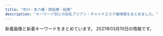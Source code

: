 ```yaml
---
title: "市川・本八幡・西船橋・船橋"
description: "キーワード別にの巨乳アジアン・チャイナエステ嬢情報をまとめました。"
---
```


新着画像と新着キーワードをまとめています。
2021年03月10日の情報です。

<DmmAffiliateIns />
<KeywordTable
  shops={
    [
    {
        "station": "JR\u8239\u6a4b\u99c5\u5317\u53e3",
        "keywords": {
            "D": 2,
            "92": 4,
            "90": 2,
            "F": 1,
            "91": 1,
            "E": 4,
            "88": 1
        },
        "img_links": [
            "http://happy.relaxnabi.com/css/staff/staff017-a.jpg",
            "http://happy.relaxnabi.com/css/nav/nav-002.png",
            "http://happy.relaxnabi.com/css/staff/staff-007.jpg",
            "http://happy.relaxnabi.com/css/staff/staff-10.jpg",
            "http://happy.relaxnabi.com/css/staff/staff000008.jpg",
            "http://happy.relaxnabi.com/css/nav/nav-005.png",
            "http://happy.relaxnabi.com/css/staff/staff-05.jpg",
            "http://happy.relaxnabi.com/css/nav/nav-006.png",
            "http://happy.relaxnabi.com/css/staff/staff017.jpg",
            "http://happy.relaxnabi.com/css/top-03.png",
            "http://happy.relaxnabi.com/css/nav/nav-004.png",
            "http://happy.relaxnabi.com/css/staff/staff000008-a.jpg",
            "http://happy.relaxnabi.com/css/staff/staff-10-a.jpg",
            "http://happy.relaxnabi.com/css/nav/nav-003.png",
            "http://happy.relaxnabi.com/css/staff/staff0001-a.jpg",
            "http://happy.relaxnabi.com/css/nav/nav-001.png",
            "http://happy.relaxnabi.com/css/staff/staff-04-a.jpg",
            "http://happy.relaxnabi.com/css/staff/staff-04.jpg",
            "http://happy.relaxnabi.com/css/tel01.png",
            "http://happy.relaxnabi.com/css/staff/staff0001.jpg",
            "http://happy.relaxnabi.com/css/staff/staff-05-a.jpg",
            "http://happy.relaxnabi.com/css/staff/staff000003-a.jpg",
            "http://happy.relaxnabi.com/css/staff/staff-007-a.jpg",
            "http://happy.relaxnabi.com/css/top0001.png",
            "http://happy.relaxnabi.com/css/staff/staff000003.jpg"
        ],
        "name": "\u30de\u30fc\u30e1\u30a4\u30c9",
        "url": "http://happy.relaxnabi.com/"
    },
    {
        "url": "http://www.club.relaxjp.info/",
        "keywords": {
            "87": 4,
            "C": 1,
            "D": 4,
            "86": 1
        },
        "img_links": [
            "http://www.club.relaxjp.info/files/013.jpg",
            "http://www.club.relaxjp.info/images/rec1.png",
            "http://www.club.relaxjp.info/files/013-02.jpg",
            "http://www.club.relaxjp.info/images/interior_t.png",
            "http://www.club.relaxjp.info/images/ta.jpg",
            "http://www.club.relaxjp.info/images/staff_t.png",
            "http://www.club.relaxjp.info/images/sys2.png",
            "http://www.club.relaxjp.info/files/014-02.jpg",
            "http://www.club.relaxjp.info/files/007-02.jpg",
            "http://www.club.relaxjp.info/images/int1.png",
            "http://www.club.relaxjp.info/images/link_t.png",
            "http://www.club.relaxjp.info/files/004-02.jpg",
            "http://www.club.relaxjp.info/images/b2.jpg",
            "http://www.club.relaxjp.info/images/int2.png",
            "http://www.club.relaxjp.info/files/009.jpg",
            "http://www.club.relaxjp.info/images/sys1.png",
            "http://www.club.relaxjp.info/files/004.jpg",
            "http://www.club.relaxjp.info/images/mobile.jpg",
            "http://www.club.relaxjp.info/files/009-02.jpg",
            "http://www.club.relaxjp.info/images/sys3.png",
            "http://www.club.relaxjp.info/images/rec2.png",
            "http://www.club.relaxjp.info/images/head.jpg",
            "http://www.club.relaxjp.info/files/007.jpg",
            "http://www.club.relaxjp.info/images/line.png",
            "http://www.club.relaxjp.info/images/b1.jpg",
            "http://www.club.relaxjp.info/files/014.jpg"
        ],
        "station": "JR\u672c\u516b\u5e61\u99c5\u5317\u53e3",
        "name": "\u30d5\u30a7\u30a2\u30ea\u30fc"
    },
    {
        "url": "http://t-rakuen.work/",
        "img_links": [
            "http://t-rakuen.work/images/news.png",
            "http://t-rakuen.work/staff/yuna.jpg",
            "http://t-rakuen.work/img/kasumi1.jpg",
            "http://t-rakuen.work/images/b1.jpg",
            "http://t-rakuen.work/images/sys2.jpg",
            "http://t-rakuen.work/img/nami1.jpg",
            "http://t-rakuen.work/images/rec2.jpg",
            "http://t-rakuen.work/staff/nami.jpg",
            "http://t-rakuen.work/staff/miho.jpg",
            "http://t-rakuen.work/img/ai1.jpg",
            "http://t-rakuen.work/img/kiki1.jpg",
            "http://t-rakuen.work/staff/rika.jpg",
            "http://t-rakuen.work/img/miya1.jpg",
            "http://t-rakuen.work/img/rara1.jpg",
            "http://t-rakuen.work/img/momo1.jpg",
            "http://t-rakuen.work/img/mimi1.jpg",
            "http://t-rakuen.work/img/rei1.jpg",
            "http://t-rakuen.work/staff/riri.jpg",
            "http://t-rakuen.work/staff/miyu.jpg",
            "http://t-rakuen.work/staff/yumi.jpg",
            "http://t-rakuen.work/img/rina1.jpg",
            "http://t-rakuen.work/staff/miya.jpg",
            "http://t-rakuen.work/staff/aya.jpg",
            "http://t-rakuen.work/images/interior_t.jpg",
            "http://t-rakuen.work/staff/kiki.jpg",
            "http://t-rakuen.work/img/misaki1.jpg",
            "http://t-rakuen.work/img/aki1.jpg",
            "http://t-rakuen.work/img/haru1.jpg",
            "http://t-rakuen.work/staff/ai.jpg",
            "http://t-rakuen.work/img/nana1.jpg",
            "http://t-rakuen.work/staff/ayaka.jpg",
            "http://t-rakuen.work/img/mika1.jpg",
            "http://t-rakuen.work/img/nao1.jpg",
            "http://t-rakuen.work/staff/emi.jpg",
            "http://t-rakuen.work/img/ayaka1.jpg",
            "http://t-rakuen.work/img/hikaru1.jpg",
            "http://t-rakuen.work/staff/haruna.jpg",
            "http://t-rakuen.work/staff/kasumi.jpg",
            "http://t-rakuen.work/img/nazuki1.jpg",
            "http://t-rakuen.work/staff/aki.jpg",
            "http://t-rakuen.work/staff/nene.jpg",
            "http://t-rakuen.work/staff/yuyu.jpg",
            "http://t-rakuen.work/img/ruru1.jpg",
            "http://t-rakuen.work/staff/haru.jpg",
            "http://t-rakuen.work/img/nene1.jpg",
            "http://t-rakuen.work/images/b2.jpg",
            "http://t-rakuen.work/images/rec1.jpg",
            "http://t-rakuen.work/staff/nazuki.jpg",
            "http://t-rakuen.work/images/int2.png",
            "http://t-rakuen.work/img/yuna1.jpg",
            "http://t-rakuen.work/images/sys4.jpg",
            "http://t-rakuen.work/staff/momo.jpg",
            "http://t-rakuen.work/img/miho1.jpg",
            "http://t-rakuen.work/img/yumi1.jpg",
            "http://t-rakuen.work/staff/hikaru.jpg",
            "http://t-rakuen.work/img/mina1.jpg",
            "http://t-rakuen.work/img/emi1.jpg",
            "http://t-rakuen.work/staff/rara.jpg",
            "http://t-rakuen.work/images/head.jpg",
            "http://t-rakuen.work/staff/natumi.jpg",
            "http://t-rakuen.work/staff/ruru.jpg",
            "http://t-rakuen.work/img/aya1.jpg",
            "http://t-rakuen.work/img/haruna1.jpg",
            "http://t-rakuen.work/images/news_t.jpg",
            "http://t-rakuen.work/staff/misaki.jpg",
            "http://t-rakuen.work/img/risa1.jpg",
            "http://t-rakuen.work/img/kasumi2.jpg",
            "http://t-rakuen.work/staff/risa.jpg",
            "http://t-rakuen.work/img/rena1.jpg",
            "http://t-rakuen.work/img/natumi1.jpg",
            "http://t-rakuen.work/staff/koko.jpg",
            "http://t-rakuen.work/images/staff_t.jpg",
            "http://t-rakuen.work/img/rika1.jpg",
            "http://t-rakuen.work/img/miyu1.jpg",
            "http://t-rakuen.work/images/sys3.jpg",
            "http://t-rakuen.work/staff/mika.jpg",
            "http://t-rakuen.work/staff/rio.jpg",
            "http://t-rakuen.work/staff/nao.jpg",
            "http://t-rakuen.work/images/int1.png",
            "http://t-rakuen.work/img/sara1.jpg",
            "http://t-rakuen.work/staff/rena.jpg",
            "http://t-rakuen.work/img/riri1.jpg",
            "http://t-rakuen.work/img/koko1.jpg",
            "http://t-rakuen.work/staff/mina.jpg",
            "http://t-rakuen.work/staff/mimi.jpg",
            "http://t-rakuen.work/img/rio1.jpg",
            "http://t-rakuen.work/staff/rina.jpg",
            "http://t-rakuen.work/staff/rei.jpg",
            "http://t-rakuen.work/img/yuyu1.jpg",
            "http://t-rakuen.work/staff/nana.jpg"
        ],
        "name": "\u53f0\u5317\u697d\u5712",
        "station": "JR\u897f\u8239\u6a4b\u99c5\u5357\u53e3",
        "keywords": {}
    },
    {
        "keywords": {
            "87": 4,
            "86": 2,
            "88": 2,
            "D": 6,
            "C": 13
        },
        "img_links": [
            "http://www.diamond.mesthe.com/img/btn_blog.png",
            "http://www.diamond.mesthe.com/images/slider/3.jpg",
            "http://www.diamond.mesthe.com/files/003-02.jpg",
            "http://www.diamond.mesthe.com/files/004.jpg",
            "http://www.diamond.mesthe.com/files/001.jpg",
            "http://www.diamond.mesthe.com/img/ttl_info.png",
            "http://www.diamond.mesthe.com/img/btn_side_mobile.jpg",
            "http://www.diamond.mesthe.com/img/tel.png",
            "http://www.diamond.mesthe.com/img/top_option04.jpg",
            "http://www.diamond.mesthe.com/img/ttl_therapist.png",
            "http://www.diamond.mesthe.com/files/004-02.jpg",
            "http://www.diamond.mesthe.com/img/ttl_news.png",
            "http://www.diamond.mesthe.com/files/002.jpg",
            "http://www.diamond.mesthe.com/img/pickup.jpg",
            "http://www.diamond.mesthe.com/images/slider/2.jpg",
            "http://www.diamond.mesthe.com/files/002-02.jpg",
            "http://www.diamond.mesthe.com/img/top_option03.jpg",
            "http://www.diamond.mesthe.com/img/goback.jpg",
            "http://www.diamond.mesthe.com/images/slider/1.jpg",
            "http://www.diamond.mesthe.com/files/001-02.jpg",
            "http://www.diamond.mesthe.com/files/003.jpg",
            "http://www.diamond.mesthe.com/img/top_option01.jpg"
        ],
        "station": "JR\u897f\u8239\u6a4b\u99c5\u5357\u53e3",
        "name": "\u30c0\u30a4\u30e4\u30e2\u30f3\u30c9",
        "url": "http://www.diamond.mesthe.com/"
    },
    {
        "keywords": {},
        "url": "http://hi-msg.com/moonlove/",
        "img_links": [
            "http://hi-msg.com/moonlove/img/head.png",
            "http://hi-msg.com/moonlove/img/p-10.jpg",
            "http://hi-msg.com/moonlove/img/p-12.jpg",
            "http://hi-msg.com/moonlove/img/botton.png",
            "http://hi-msg.com/moonlove/img/fla-2.jpg",
            "http://hi-msg.com/moonlove/img/staff-list.png",
            "http://hi-msg.com/moonlove/img/p-3.jpg",
            "http://hi-msg.com/moonlove/img/p-2.jpg",
            "http://hi-msg.com/moonlove/img/fla-1.jpg"
        ],
        "name": "\u6708\u306e\u604b",
        "station": "JR\u8239\u6a4b\u99c5"
    },
    {
        "img_links": [],
        "url": "https://prince.iest.info/",
        "station": "JR\u897f\u8239\u6a4b\u99c5\u5317\u53e3",
        "keywords": {},
        "name": "\u30d7\u30ea\u30f3\u30bb\u30b9"
    },
    {
        "keywords": {},
        "url": "http://yelaixang.sweet-relaxation.com/",
        "station": "JR\u672c\u516b\u5e61\u99c5\u5357\u53e3",
        "img_links": [
            "http://yelaixang.sweet-relaxation.com/img/cast/nina-01.jpg",
            "http://yelaixang.sweet-relaxation.com/img/slick/sl-2.jpg",
            "http://yelaixang.sweet-relaxation.com/img/cast/key-02.jpg",
            "http://yelaixang.sweet-relaxation.com/img/slick/sl-3.jpg",
            "http://yelaixang.sweet-relaxation.com/img/slick/sl-6.jpg",
            "http://yelaixang.sweet-relaxation.com/img/cast/nina-02.jpg",
            "http://yelaixang.sweet-relaxation.com/img/cast/key-01.jpg",
            "http://yelaixang.sweet-relaxation.com/img/interior/uc.jpg",
            "http://yelaixang.sweet-relaxation.com/img/cast/miya-02.jpg",
            "http://yelaixang.sweet-relaxation.com/img/cast/nana-02.jpg",
            "http://yelaixang.sweet-relaxation.com/img/cast/miya-01.jpg",
            "http://yelaixang.sweet-relaxation.com/img/slick/sl-5.jpg",
            "http://yelaixang.sweet-relaxation.com/img/cast/nana-01.jpg",
            "http://yelaixang.sweet-relaxation.com/img/cast/nana-03.jpg",
            "http://yelaixang.sweet-relaxation.com/img/slick/sl-4.jpg",
            "http://yelaixang.sweet-relaxation.com/img/slick/sl-7.jpg",
            "http://yelaixang.sweet-relaxation.com/img/slick/sl-1.jpg",
            "http://yelaixang.sweet-relaxation.com/img/cast/miya-03.jpg",
            "http://yelaixang.sweet-relaxation.com/img/cast/nina-03.jpg",
            "http://yelaixang.sweet-relaxation.com/img/cast/key-03.jpg"
        ],
        "name": "\u591c\u6765\u9999\uff5eYe Lai Xang\uff5e"
    },
    {
        "url": "http://iyasi.relaxnabi.com/",
        "name": "\u7652\u3057\u306e\u5fc3",
        "img_links": [
            "http://iyasi.relaxnabi.com/css/staff/staff-01-a.jpg",
            "http://iyasi.relaxnabi.com/css/staff/staff-02-a.jpg",
            "http://iyasi.relaxnabi.com/css/staff/staff51-a.jpg",
            "http://iyasi.relaxnabi.com/css/staff/staff49-a.jpg",
            "http://iyasi.relaxnabi.com/css/tel09.png",
            "http://iyasi.relaxnabi.com/css/staff/staff51.jpg",
            "http://iyasi.relaxnabi.com/css/staff/staff024-d.jpg",
            "http://iyasi.relaxnabi.com/css/top01.jpg",
            "http://iyasi.relaxnabi.com/css/top0004-right.jpg",
            "http://iyasi.relaxnabi.com/css/staff/staff024-c.jpg",
            "http://iyasi.relaxnabi.com/css/staff/staff018.jpg",
            "http://iyasi.relaxnabi.com/css/staff/staff024.jpg",
            "http://iyasi.relaxnabi.com/css/staff/staff53.jpg",
            "http://iyasi.relaxnabi.com/css/nav/nav-002.png",
            "http://iyasi.relaxnabi.com/css/staff/staff018-a.jpg",
            "http://iyasi.relaxnabi.com/css/nav/nav-003.png",
            "http://iyasi.relaxnabi.com/css/staff/naiyo01.jpg",
            "http://iyasi.relaxnabi.com/css/staff/staff007.jpg",
            "http://iyasi.relaxnabi.com/css/c-07.jpg",
            "http://iyasi.relaxnabi.com/css/staff/staff-01.jpg",
            "http://iyasi.relaxnabi.com/css/staff/staff024-b.jpg",
            "http://iyasi.relaxnabi.com/css/top04-left.jpg",
            "http://iyasi.relaxnabi.com/css/staff/staff53-a.jpg",
            "http://iyasi.relaxnabi.com/css/recurit10.jpg",
            "http://iyasi.relaxnabi.com/css/staff/staff-02.jpg",
            "http://iyasi.relaxnabi.com/css/staff/staff007-a.jpg",
            "http://iyasi.relaxnabi.com/css/staff/naiyo02.jpg",
            "http://iyasi.relaxnabi.com/css/nav/nav-004.png",
            "http://iyasi.relaxnabi.com/css/nav/nav-005.png",
            "http://iyasi.relaxnabi.com/css/nav/nav-001.png",
            "http://iyasi.relaxnabi.com/css/staff/staff52-a.jpg",
            "http://iyasi.relaxnabi.com/css/staff/staff52.jpg",
            "http://iyasi.relaxnabi.com/css/staff/staff024-a.jpg",
            "http://iyasi.relaxnabi.com/css/top03.jpg",
            "http://iyasi.relaxnabi.com/css/staff/staff007-b.jpg",
            "http://iyasi.relaxnabi.com/css/nav/nav-006.png",
            "http://iyasi.relaxnabi.com/css/staff/staff49.jpg"
        ],
        "station": "JR\u8239\u6a4b\u99c5\u5317\u53e3",
        "keywords": {
            "88": 1,
            "92": 3,
            "D": 4,
            "C": 2,
            "90": 1,
            "E": 2,
            "F": 1,
            "89": 1
        }
    },
    {
        "url": "http://www.iyashinoumi.com/",
        "keywords": {},
        "name": "\u7652\u3057\u306e\u6d77",
        "station": "\u5e02\u5ddd\u99c5\u5317\u53e3",
        "img_links": [
            "http://www.iyashinoumi.com/img/miss7s.jpg",
            "http://www.iyashinoumi.com/img/miss24sb.jpg",
            "http://www.iyashinoumi.com/img/miss7sb.jpg",
            "http://www.iyashinoumi.com/img/miss25sb.jpg",
            "http://www.iyashinoumi.com/img/miss28sb.jpg",
            "http://www.iyashinoumi.com/img/miss6sb.jpg",
            "http://www.iyashinoumi.com/img/tel1.png",
            "http://www.iyashinoumi.com/img/sTitle_right.png",
            "http://www.iyashinoumi.com/img/sTitle_left.png",
            "http://www.iyashinoumi.com/img/miss27sb.jpg"
        ]
    },
    {
        "url": "https://aroma-cafe.xyz.mn/",
        "station": "\u897f\u8239\u6a4b\u99c5",
        "name": "\u30a2\u30ed\u30de\u30ab\u30d5\u30a7\uff5eAroma cafe\uff5e",
        "img_links": [
            "https://aroma-cafe.xyz.mn/photos/sites/24/2021/02/2021021015510397.jpg",
            "https://aroma-cafe.xyz.mn/photos/sites/24/2021/02/2021021015445228.jpg",
            "https://aroma-cafe.xyz.mn/images/news_bj2.jpg",
            "https://aroma-cafe.xyz.mn/images/s1.jpg",
            "https://aroma-cafe.xyz.mn/photos/sites/24/2021/02/2021022416282323.jpg",
            "https://aroma-cafe.xyz.mn/photos/sites/24/2021/02/2021021016014439.jpg",
            "https://aroma-cafe.xyz.mn/photos/sites/24/2021/02/2021021015592731.jpg",
            "https://aroma-cafe.xyz.mn/images/room2.jpg",
            "https://aroma-cafe.xyz.mn/images/tel.jpg",
            "https://aroma-cafe.xyz.mn/images/top.jpg",
            "https://aroma-cafe.xyz.mn/photos/sites/24/2021/02/2021021016061177.jpg",
            "https://aroma-cafe.xyz.mn/images/mobile.jpg",
            "https://aroma-cafe.xyz.mn/images/room1.jpg",
            "https://aroma-cafe.xyz.mn/photos/sites/24/2021/02/2021021016025433.jpg",
            "https://aroma-cafe.xyz.mn/photos/sites/24/2021/02/2021022318245110.jpg",
            "https://aroma-cafe.xyz.mn/images/s2.jpg",
            "https://aroma-cafe.xyz.mn/images/room4.jpg",
            "https://aroma-cafe.xyz.mn/images/s_link.jpg",
            "https://aroma-cafe.xyz.mn/images/new.jpg",
            "https://aroma-cafe.xyz.mn/images/room3.jpg",
            "https://aroma-cafe.xyz.mn/photos/sites/24/2021/02/2021022318245015.jpg",
            "https://aroma-cafe.xyz.mn/images/s_staff.jpg",
            "https://aroma-cafe.xyz.mn/images/s_face.jpg",
            "https://aroma-cafe.xyz.mn/images/ac.jpg",
            "https://aroma-cafe.xyz.mn/images/s_news.jpg",
            "https://aroma-cafe.xyz.mn/photos/sites/24/2021/03/2021030711195531.jpg",
            "https://aroma-cafe.xyz.mn/photos/sites/24/2021/03/2021030711195689.jpg"
        ],
        "keywords": {
            "D": 111,
            "86": 69,
            "F": 46,
            "83": 23,
            "85": 44,
            "89": 23,
            "C": 88,
            "87": 21,
            "88": 23,
            "84": 46,
            "E": 23
        }
    },
    {
        "station": "JR\u8239\u6a4b\u99c5\u5317\u53e3",
        "keywords": {
            "92": 2,
            "86": 2,
            "E": 5,
            "89": 1,
            "90": 2,
            "C": 4,
            "93": 1,
            "D": 1
        },
        "img_links": [
            "http://hinata.relaxnabi.com/css/top02.jpg",
            "http://hinata.relaxnabi.com/css/staff/staff15.jpg",
            "http://hinata.relaxnabi.com/css/nav/sub-001.jpg",
            "http://hinata.relaxnabi.com/css/nav/sub-005.jpg",
            "http://hinata.relaxnabi.com/css/staff/staff17.jpg",
            "http://hinata.relaxnabi.com/css/staff/staff00004-a.jpg",
            "http://hinata.relaxnabi.com/css/left.jpg",
            "http://hinata.relaxnabi.com/css/staff/staff00001.jpg",
            "http://hinata.relaxnabi.com/css/right.jpg",
            "http://hinata.relaxnabi.com/css/staff/staff00004.jpg",
            "http://hinata.relaxnabi.com/css/button.jpg",
            "http://hinata.relaxnabi.com/css/staff/staff-08-a.jpg",
            "http://hinata.relaxnabi.com/css/girls001.jpg",
            "http://hinata.relaxnabi.com/css/nav/nav-004.jpg",
            "http://hinata.relaxnabi.com/img/tiaowen.png",
            "http://hinata.relaxnabi.com/css/nav/nav-005.jpg",
            "http://hinata.relaxnabi.com/css/staff/staff-06.jpg",
            "http://hinata.relaxnabi.com/css/staff/staff17-a.jpg",
            "http://hinata.relaxnabi.com/css/staff/staff-007.jpg",
            "http://hinata.relaxnabi.com/css/nav/nav-002.jpg",
            "http://hinata.relaxnabi.com/css/staff/staff-007-a.jpg",
            "http://hinata.relaxnabi.com/css/nav/sub-006.jpg",
            "http://hinata.relaxnabi.com/css/staff/staff15-a.jpg",
            "http://hinata.relaxnabi.com/css/staff/staff00003.jpg",
            "http://hinata.relaxnabi.com/css/staff/staff00003-a.jpg",
            "http://hinata.relaxnabi.com/css/nav/nav-003.jpg",
            "http://hinata.relaxnabi.com/css/nav/sub-003.jpg",
            "http://hinata.relaxnabi.com/css/nav/sub-004.jpg",
            "http://hinata.relaxnabi.com/css/main-left03.jpg",
            "http://hinata.relaxnabi.com/css/staff/staff-08.jpg",
            "http://hinata.relaxnabi.com/css/staff/staff00001-a.jpg",
            "http://hinata.relaxnabi.com/css/tel01.png",
            "http://hinata.relaxnabi.com/css/nav/nav-006.jpg",
            "http://hinata.relaxnabi.com/css/main-left02.jpg",
            "http://hinata.relaxnabi.com/css/nav/nav-001.jpg",
            "http://hinata.relaxnabi.com/css/staff/staff-06-a.jpg",
            "http://hinata.relaxnabi.com/css/osusume38.jpg",
            "http://hinata.relaxnabi.com/css/nav/sub-002.jpg"
        ],
        "url": "http://hinata.relaxnabi.com/",
        "name": "\u6696 \uff5eHinata\uff5e"
    },
    {
        "keywords": {
            "C": 7
        },
        "img_links": [
            "http://nishifunabashi.xyz/images/moe1.jpg",
            "http://nishifunabashi.xyz/images/i1.jpg",
            "http://nishifunabashi.xyz/images/n3.jpg",
            "http://nishifunabashi.xyz/images/miu.jpg",
            "http://nishifunabashi.xyz/images/miho2.jpg",
            "http://nishifunabashi.xyz/images/rumi2.jpg",
            "http://nishifunabashi.xyz/images/rie1.jpg",
            "http://nishifunabashi.xyz/images/mio.jpg",
            "http://nishifunabashi.xyz/images/i2.jpg",
            "http://nishifunabashi.xyz/images/chun1.jpg",
            "http://nishifunabashi.xyz/images/r02.jpg",
            "http://nishifunabashi.xyz/images/miu1.jpg",
            "http://nishifunabashi.xyz/images/sla1.jpg",
            "http://nishifunabashi.xyz/images/moe.jpg",
            "http://nishifunabashi.xyz/images/kina.jpg",
            "http://nishifunabashi.xyz/images/baner.jpg",
            "http://nishifunabashi.xyz/images/pickt.png",
            "http://nishifunabashi.xyz/images/kina2.jpg",
            "http://nishifunabashi.xyz/images/r01.jpg",
            "http://nishifunabashi.xyz/images/g01.jpg",
            "http://nishifunabashi.xyz/images/kina1.jpg",
            "http://nishifunabashi.xyz/images/chun2.jpg",
            "http://nishifunabashi.xyz/images/rie.jpg",
            "http://nishifunabashi.xyz/images/g015.jpg",
            "http://nishifunabashi.xyz/images/top.png",
            "http://nishifunabashi.xyz/images/tite-staff.png",
            "http://nishifunabashi.xyz/images/ga.jpg",
            "http://nishifunabashi.xyz/images/g001.jpg",
            "http://nishifunabashi.xyz/images/m1.jpg",
            "http://nishifunabashi.xyz/images/sla2.jpg",
            "http://nishifunabashi.xyz/images/yumi2.jpg",
            "http://nishifunabashi.xyz/images/mio1.jpg",
            "http://nishifunabashi.xyz/images/yumi3.jpg",
            "http://nishifunabashi.xyz/images/newt.png",
            "http://nishifunabashi.xyz/images/g1.jpg",
            "http://nishifunabashi.xyz/images/mio2.jpg",
            "http://nishifunabashi.xyz/images/rumi1.jpg",
            "http://nishifunabashi.xyz/images/n2.jpg",
            "http://nishifunabashi.xyz/images/yumi1.jpg",
            "http://nishifunabashi.xyz/images/g33.jpg",
            "http://nishifunabashi.xyz/images/g0.jpg",
            "http://nishifunabashi.xyz/images/ga1.jpg",
            "http://nishifunabashi.xyz/images/sla3.jpg",
            "http://nishifunabashi.xyz/images/i3.jpg",
            "http://nishifunabashi.xyz/images/n1.jpg",
            "http://nishifunabashi.xyz/images/r04.jpg",
            "http://nishifunabashi.xyz/images/r03.jpg",
            "http://nishifunabashi.xyz/images/rumi3.jpg",
            "http://nishifunabashi.xyz/images/rie2.jpg",
            "http://nishifunabashi.xyz/images/gat.png",
            "http://nishifunabashi.xyz/images/miho.jpg",
            "http://nishifunabashi.xyz/images/moe2.jpg",
            "http://nishifunabashi.xyz/images/g32.jpg",
            "http://nishifunabashi.xyz/images/chun3.jpg",
            "http://nishifunabashi.xyz/images/m2.jpg",
            "http://nishifunabashi.xyz/images/g15.jpg",
            "http://nishifunabashi.xyz/images/mobile.png"
        ],
        "url": "http://nishifunabashi.xyz/",
        "name": "\u82b1\u706b",
        "station": "JR\u897f\u8239\u6a4b\u99c5\u5357\u53e3"
    },
    {
        "url": "http://www.bishoujo.esturl.com/",
        "name": "\u7f8e\u5c11\u5973\u5b66\u5712",
        "img_links": [
            "http://www.bishoujo.esturl.com/files/002.jpg",
            "http://www.bishoujo.esturl.com/images/sp_top.jpg",
            "http://www.bishoujo.esturl.com/files/003.jpg",
            "http://www.bishoujo.esturl.com/images/top.png",
            "http://www.bishoujo.esturl.com/files/001.jpg",
            "http://www.bishoujo.esturl.com/files/004.jpg",
            "http://www.bishoujo.esturl.com/files/006.jpg",
            "http://www.bishoujo.esturl.com/files/005.jpg"
        ],
        "keywords": {
            "86": 6,
            "87": 24,
            "82": 6,
            "C": 19,
            "D": 30
        },
        "station": "JR\u897f\u8239\u6a4b\u99c5\u5317\u53e3"
    },
    {
        "img_links": [
            "http://es-cupid.work/_src/54102172/wechatimg87_20210310150723406.jpg",
            "http://es-cupid.work/_src/54101956/navinavi_02.png",
            "http://es-cupid.work/_src/54101964/slider3_20201209160139119.jpg",
            "http://es-cupid.work/_src/54101963/slider2_20201209160139115.jpg",
            "http://es-cupid.work/_src/54101954/navinavi_01.png",
            "http://es-cupid.work/_src/54101911/wechatimg198_20190126093224863.jpg",
            "http://es-cupid.work/_src/54102042/baby.png",
            "http://es-cupid.work/_src/54101958/cam.jpg",
            "http://es-cupid.work/_src/54101909/_k3_4082.jpg",
            "http://es-cupid.work/_src/54101968/wechatimg86_20210310150723367.jpg",
            "http://es-cupid.work/_src/54101959/cam.jpg",
            "http://es-cupid.work/_src/54102173/wechatimg87_20210310150723406.jpg",
            "http://es-cupid.work/_src/54101965/slider1_20201209160139057.jpg",
            "http://es-cupid.work/_src/54101949/slider5_20201209160139125.jpg",
            "http://es-cupid.work/_src/54102203/wechatimg86_20210310150723367.jpg"
        ],
        "keywords": {},
        "name": "\u30d4\u30f3\u30af\u30ed\u30fc\u30ba",
        "url": "http://es-cupid.work/",
        "station": "JR\u897f\u8239\u6a4b\u99c5\u5357\u53e3"
    },
    {
        "station": "\u4eac\u6210\u672c\u516b\u5e61\u99c5",
        "img_links": [],
        "name": "\u30e9\u30d9\u30f3\u30c0\u30fc",
        "keywords": {},
        "url": "http://evergrace.tyo.cm/"
    },
    {
        "keywords": {
            "84": 3,
            "C": 6,
            "87": 3,
            "D": 9,
            "86": 12
        },
        "url": "http://www.aya-aroma.com/",
        "station": "JR\u5e02\u5ddd\u99c5\u5357\u53e3",
        "img_links": [
            "http://www.aya-aroma.com/files/015.jpg",
            "http://www.aya-aroma.com/files/003-03.jpg",
            "http://www.aya-aroma.com/images/concept.jpg",
            "http://www.aya-aroma.com/files/008-03.jpg",
            "http://www.aya-aroma.com/files/008-02.jpg",
            "http://www.aya-aroma.com/files/002-02.jpg",
            "http://www.aya-aroma.com/files/010-02.jpg",
            "http://www.aya-aroma.com/files/010-03.jpg",
            "http://www.aya-aroma.com/files/003.jpg",
            "http://www.aya-aroma.com/files/001-02.jpg",
            "http://www.aya-aroma.com/files/008.jpg",
            "http://www.aya-aroma.com/files/010.jpg",
            "http://www.aya-aroma.com/files/001.jpg",
            "http://www.aya-aroma.com/files/002-03.jpg",
            "http://www.aya-aroma.com/images/mobile.jpg",
            "http://www.aya-aroma.com/images/melmaga.jpg",
            "http://www.aya-aroma.com/images/backlistbtn.png",
            "http://www.aya-aroma.com/files/015-02.jpg",
            "http://www.aya-aroma.com/files/002.jpg",
            "http://www.aya-aroma.com/images/coverGirlParts.png",
            "http://www.aya-aroma.com/files/015-03.jpg",
            "http://www.aya-aroma.com/files/003-02.jpg",
            "http://www.aya-aroma.com/files/001-03.jpg"
        ],
        "name": "\u5f69"
    },
    {
        "station": "JR\u897f\u8239\u6a4b\u99c5\u5357\u53e3",
        "img_links": [
            "http://es-massage.info/wp-content/uploads/2021/03/4724d964cdd1ce2786abcd0d508b18a7.jpg",
            "http://es-massage.info/wp-content/uploads/2019/03/c3dc6ab90966d6cc73491056f668516d-745x1024.jpg",
            "http://es-massage.info/wp-content/uploads/2020/09/c42007567c6d14bbd829c1d4ae5b8d4c-500x750.jpg",
            "http://es-massage.info/wp-content/uploads/2020/06/15dfc139e50a1da61c3a78bf04aca51b-500x750.jpg",
            "http://es-massage.info/wp-content/uploads/2021/02/71dc8030f59f0b732359be008c0cf99a.jpg",
            "http://es-massage.info/wp-content/uploads/2018/10/g3.jpg",
            "http://es-massage.info/wp-content/uploads/2021/02/ae895c3a85b37b5db4dcb93326cbd04d-500x750.jpg",
            "http://es-massage.info/wp-content/uploads/2019/10/3eec6cc0e85788ff3ceabceee29f9870.jpg",
            "http://es-massage.info/wp-content/uploads/2021/02/33eb59dafe6bf36b78994703e0d22f47-500x750.jpg",
            "http://es-massage.info/wp-content/uploads/2020/11/393e50c509ac7af9537aa8ebd908d0bb-214x300.jpg",
            "http://es-massage.info/wp-content/uploads/2021/02/5d212ce2543c87f9ebee5c4251a7e224-500x750.jpg",
            "http://es-massage.info/wp-content/uploads/2021/02/8b21e9d00752169b79ff946575142f59.jpg",
            "http://es-massage.info/wp-content/uploads/2020/09/8fdd83977b0b42811d523358eceea3ff-500x750.jpg",
            "http://es-massage.info/wp-content/uploads/2021/02/2daa3be5c9da099fee0448647087d74c-722x1024.jpg",
            "http://es-massage.info/wp-content/uploads/2020/06/15dfc139e50a1da61c3a78bf04aca51b.jpg",
            "http://es-massage.info/wp-content/uploads/2021/02/7919c4f04bb9437ae74342af0c64178d.jpg",
            "http://es-massage.info/wp-content/uploads/2019/10/3eec6cc0e85788ff3ceabceee29f9870-500x750.jpg",
            "http://es-massage.info/wp-content/uploads/2020/11/393e50c509ac7af9537aa8ebd908d0bb.jpg",
            "http://es-massage.info/wp-content/uploads/2021/03/4724d964cdd1ce2786abcd0d508b18a7-500x750.jpg",
            "http://es-massage.info/wp-content/uploads/2021/02/6fa3b7862db18d956a1cde1942b75408-205x300.jpg",
            "http://es-massage.info/wp-content/uploads/2019/03/c3dc6ab90966d6cc73491056f668516d.jpg",
            "http://es-massage.info/wp-content/uploads/2020/11/4842d636713333eba3b14eebf302cc1b-1-500x750.jpg",
            "http://es-massage.info/wp-content/uploads/2021/02/3d21df65a2be53218994fa7e3b383bd2.jpg",
            "http://es-massage.info/wp-content/uploads/2021/02/1b6cc5124ca074f693dbc5eff5a75ea0.jpg",
            "http://es-massage.info/wp-content/uploads/2021/02/1b6cc5124ca074f693dbc5eff5a75ea0-500x750.jpg",
            "http://es-massage.info/wp-content/uploads/2020/09/33a698ee5a77652901d0fde9c4146a22-500x750.jpg",
            "http://es-massage.info/wp-content/uploads/2021/02/f150534b559de6124dce0eaa1cfdf290-722x1024.jpg",
            "http://es-massage.info/wp-content/uploads/2020/09/3c631f1126b3f6fd54d9e726a47027a4-500x750.jpg",
            "http://es-massage.info/wp-content/uploads/2020/11/ec2088a7c961625f55b8f19773ea6d06-1.jpg",
            "http://es-massage.info/wp-content/uploads/2021/02/2daa3be5c9da099fee0448647087d74c-212x300.jpg",
            "http://es-massage.info/wp-content/uploads/2021/02/f150534b559de6124dce0eaa1cfdf290.jpg",
            "http://es-massage.info/wp-content/uploads/2019/03/b85ae819f481b37cad8d1548de5893cc-223x300.jpg",
            "http://es-massage.info/wp-content/uploads/2020/11/ec2088a7c961625f55b8f19773ea6d06-1-500x750.jpg",
            "http://es-massage.info/wp-content/uploads/2020/06/bd28ddc548208ab1afe0db2cc76decab.jpg",
            "http://es-massage.info/wp-content/uploads/2020/11/4842d636713333eba3b14eebf302cc1b-1-722x1024.jpg",
            "http://es-massage.info/wp-content/uploads/2021/02/71dc8030f59f0b732359be008c0cf99a-500x750.jpg",
            "http://es-massage.info/wp-content/uploads/2018/10/g2.jpg",
            "http://es-massage.info/wp-content/uploads/2018/10/g1.jpg",
            "http://es-massage.info/wp-content/uploads/2021/02/052e694d61f00b7f7ee32695755405bf.jpg",
            "http://es-massage.info/wp-content/uploads/2021/02/f150534b559de6124dce0eaa1cfdf290-212x300.jpg",
            "http://es-massage.info/wp-content/themes/template-salon2/images/main1.jpg",
            "http://es-massage.info/wp-content/uploads/2021/02/68ba0f1db1b8cdd88e360d06f49f1ba6-500x750.jpg",
            "http://es-massage.info/wp-content/uploads/2021/02/ae895c3a85b37b5db4dcb93326cbd04d-218x300.jpg",
            "http://es-massage.info/wp-content/uploads/2019/03/07cc9a466c3af450e20013b26e90a100-500x750.jpg",
            "http://es-massage.info/wp-content/uploads/2019/10/32cbcf100bc89043ce106a68ba8535ea.jpg",
            "http://es-massage.info/wp-content/uploads/2021/02/ae895c3a85b37b5db4dcb93326cbd04d.jpg",
            "http://es-massage.info/wp-content/uploads/2021/02/2c9361182f3c1d2ed58bf1cc0ea7b0d2-500x750.jpg",
            "http://es-massage.info/wp-content/uploads/2020/04/61c10e6ea6f68bf8c90d4ae7d8d0830a-500x750.jpg",
            "http://es-massage.info/wp-content/uploads/2020/09/f4811d331623d3f6e590e934b3e7ddc9-500x750.jpg",
            "http://es-massage.info/wp-content/uploads/2021/02/2c9361182f3c1d2ed58bf1cc0ea7b0d2-212x300.jpg",
            "http://es-massage.info/wp-content/uploads/2021/02/8b21e9d00752169b79ff946575142f59-212x300.jpg",
            "http://es-massage.info/wp-content/uploads/2020/11/4842d636713333eba3b14eebf302cc1b-1.jpg",
            "http://es-massage.info/wp-content/uploads/2021/02/33eb59dafe6bf36b78994703e0d22f47-234x300.jpg",
            "http://es-massage.info/wp-content/uploads/2021/02/f150534b559de6124dce0eaa1cfdf290-500x750.jpg",
            "http://es-massage.info/wp-content/uploads/2021/02/89d17e5433697f3062d341d2ab31308e-500x750.jpg",
            "http://es-massage.info/wp-content/uploads/2020/06/0fd60f0c72ad85b96635ef3d4e152bd6.jpg",
            "http://es-massage.info/wp-content/uploads/2021/02/0dec01c1f988eb8eca6e4dbf73dba497-500x750.jpg",
            "http://es-massage.info/wp-content/uploads/2019/03/0c4d0538c251234bc70697ec7cf8cc97.jpg",
            "http://es-massage.info/wp-content/uploads/2021/02/9fac07593910d80276531dd93a7855a6-500x750.jpg",
            "http://es-massage.info/wp-content/themes/template-salon2/images/bnr.jpg",
            "http://es-massage.info/wp-content/uploads/2018/10/g4.jpg",
            "http://es-massage.info/wp-content/uploads/2021/02/2c9361182f3c1d2ed58bf1cc0ea7b0d2-722x1024.jpg",
            "http://es-massage.info/wp-content/uploads/2020/09/f4811d331623d3f6e590e934b3e7ddc9.jpg",
            "http://es-massage.info/wp-content/uploads/2021/02/33eb59dafe6bf36b78994703e0d22f47.jpg",
            "http://es-massage.info/wp-content/uploads/2021/02/3d21df65a2be53218994fa7e3b383bd2-207x300.jpg",
            "http://es-massage.info/wp-content/uploads/2021/02/5d212ce2543c87f9ebee5c4251a7e224-214x300.jpg",
            "http://es-massage.info/wp-content/uploads/2021/02/0ef7f1f9a36ecbbef9c5a949c70d788f-218x300.jpg",
            "http://es-massage.info/wp-content/uploads/2021/02/9fac07593910d80276531dd93a7855a6.jpg",
            "http://es-massage.info/wp-content/uploads/2020/09/33a698ee5a77652901d0fde9c4146a22.jpg",
            "http://es-massage.info/wp-content/uploads/2019/10/32cbcf100bc89043ce106a68ba8535ea-214x300.jpg",
            "http://es-massage.info/wp-content/uploads/2019/03/0c4d0538c251234bc70697ec7cf8cc97-220x300.jpg",
            "http://es-massage.info/wp-content/uploads/2020/09/3c631f1126b3f6fd54d9e726a47027a4.jpg",
            "http://es-massage.info/wp-content/uploads/2021/02/3d21df65a2be53218994fa7e3b383bd2-500x750.jpg",
            "http://es-massage.info/wp-content/themes/template-salon2/images/noimg.jpg",
            "http://es-massage.info/wp-content/uploads/2021/02/0dec01c1f988eb8eca6e4dbf73dba497-212x300.jpg",
            "http://es-massage.info/wp-content/uploads/2020/09/6b72f47c40e4254318daf8bb5ce7e612.jpg",
            "http://es-massage.info/wp-content/uploads/2019/03/c3dc6ab90966d6cc73491056f668516d-500x750.jpg",
            "http://es-massage.info/wp-content/uploads/2020/11/4842d636713333eba3b14eebf302cc1b-1-212x300.jpg",
            "http://es-massage.info/wp-content/uploads/2021/02/8b21e9d00752169b79ff946575142f59-722x1024.jpg",
            "http://es-massage.info/wp-content/uploads/2019/03/0c4d0538c251234bc70697ec7cf8cc97-500x750.jpg",
            "http://es-massage.info/wp-content/uploads/2020/11/22a4454706dfc7d506005718bdeaf744-214x300.jpg",
            "http://es-massage.info/wp-content/uploads/2021/02/89d17e5433697f3062d341d2ab31308e.jpg",
            "http://es-massage.info/wp-content/uploads/2020/09/33a698ee5a77652901d0fde9c4146a22-214x300.jpg",
            "http://es-massage.info/wp-content/uploads/2021/02/2daa3be5c9da099fee0448647087d74c-500x750.jpg",
            "http://es-massage.info/wp-content/uploads/2019/03/07cc9a466c3af450e20013b26e90a100.jpg",
            "http://es-massage.info/wp-content/uploads/2021/02/0dec01c1f988eb8eca6e4dbf73dba497.jpg",
            "http://es-massage.info/wp-content/uploads/2019/10/32cbcf100bc89043ce106a68ba8535ea-500x750.jpg",
            "http://es-massage.info/wp-content/uploads/2021/02/d19b31fca6f1b113d6945614e77f1613-214x300.jpg",
            "http://es-massage.info/wp-content/uploads/2021/02/8b21e9d00752169b79ff946575142f59-500x750.jpg",
            "http://es-massage.info/wp-content/uploads/2018/12/ce6acdedea0cab635b18cd82f697bf3a-218x300.jpg",
            "http://es-massage.info/wp-content/uploads/2021/02/2daa3be5c9da099fee0448647087d74c.jpg",
            "http://es-massage.info/wp-content/uploads/2021/02/0dec01c1f988eb8eca6e4dbf73dba497-722x1024.jpg",
            "http://es-massage.info/wp-content/uploads/2021/02/89d17e5433697f3062d341d2ab31308e-730x1024.jpg",
            "http://es-massage.info/wp-content/uploads/2021/02/ae895c3a85b37b5db4dcb93326cbd04d-745x1024.jpg",
            "http://es-massage.info/wp-content/uploads/2021/02/7919c4f04bb9437ae74342af0c64178d-500x750.jpg",
            "http://es-massage.info/wp-content/uploads/2020/11/ec2088a7c961625f55b8f19773ea6d06-1-214x300.jpg",
            "http://es-massage.info/wp-content/uploads/2020/09/3a1f1f3668d5c8083c72d500ba90b03a-212x300.jpg",
            "http://es-massage.info/wp-content/uploads/2021/02/71dc8030f59f0b732359be008c0cf99a-214x300.jpg",
            "http://es-massage.info/wp-content/uploads/2021/02/2c9361182f3c1d2ed58bf1cc0ea7b0d2.jpg",
            "http://es-massage.info/wp-content/uploads/2021/02/89d17e5433697f3062d341d2ab31308e-214x300.jpg",
            "http://es-massage.info/wp-content/uploads/2021/02/68ba0f1db1b8cdd88e360d06f49f1ba6.jpg",
            "http://es-massage.info/wp-content/uploads/2020/06/0fd60f0c72ad85b96635ef3d4e152bd6-500x750.jpg",
            "http://es-massage.info/wp-content/uploads/2021/02/0ef7f1f9a36ecbbef9c5a949c70d788f.jpg",
            "http://es-massage.info/wp-content/uploads/2021/02/0ef7f1f9a36ecbbef9c5a949c70d788f-500x750.jpg",
            "http://es-massage.info/wp-content/uploads/2020/09/6b72f47c40e4254318daf8bb5ce7e612-500x750.jpg",
            "http://es-massage.info/wp-content/uploads/2021/02/5d212ce2543c87f9ebee5c4251a7e224.jpg",
            "http://es-massage.info/wp-content/uploads/2021/02/7919c4f04bb9437ae74342af0c64178d-216x300.jpg",
            "http://es-massage.info/wp-content/uploads/2020/11/393e50c509ac7af9537aa8ebd908d0bb-500x750.jpg",
            "http://es-massage.info/wp-content/uploads/2021/02/052e694d61f00b7f7ee32695755405bf-500x750.jpg",
            "http://es-massage.info/wp-content/uploads/2020/04/61c10e6ea6f68bf8c90d4ae7d8d0830a.jpg",
            "http://es-massage.info/wp-content/uploads/2020/09/8fdd83977b0b42811d523358eceea3ff-722x1024.jpg",
            "http://es-massage.info/wp-content/themes/template-salon2/images/header-tel.png",
            "http://es-massage.info/wp-content/uploads/2021/02/68ba0f1db1b8cdd88e360d06f49f1ba6-212x300.jpg",
            "http://es-massage.info/wp-content/uploads/2020/09/c42007567c6d14bbd829c1d4ae5b8d4c.jpg",
            "http://es-massage.info/wp-content/uploads/2020/06/bd28ddc548208ab1afe0db2cc76decab-500x750.jpg",
            "http://es-massage.info/wp-content/uploads/2020/09/3c631f1126b3f6fd54d9e726a47027a4-209x300.jpg"
        ],
        "name": "Vivid \u30d3\u30d3\u30c3\u30c9",
        "url": "http://es-massage.info/",
        "keywords": {
            "E": 70,
            "F": 14,
            "D": 1,
            "\u5de8\u4e73": 2,
            "G": 9,
            "\u4e73": 2,
            "\u30bb\u30af\u30b7\u30fc": 6
        }
    },
    {
        "keywords": {
            "86": 4,
            "D": 14,
            "87": 12,
            "C": 2
        },
        "name": "Honey",
        "url": "http://www.relax-honey.info/",
        "img_links": [
            "http://www.relax-honey.info/files/065.jpg",
            "http://www.relax-honey.info/files/067-02.jpg",
            "http://www.relax-honey.info/images/top.jpg",
            "http://www.relax-honey.info/files/057-02.jpg",
            "http://www.relax-honey.info/files/053-03.jpg",
            "http://www.relax-honey.info/images/slider/1.jpg",
            "http://www.relax-honey.info/files/069.jpg",
            "http://www.relax-honey.info/images/s_info.jpg",
            "http://www.relax-honey.info/files/061-03.jpg",
            "http://www.relax-honey.info/files/069-03.jpg",
            "http://www.relax-honey.info/files/061.jpg",
            "http://www.relax-honey.info/files/065-02.jpg",
            "http://www.relax-honey.info/images/s_news.jpg",
            "http://www.relax-honey.info/images/s_pick.jpg",
            "http://www.relax-honey.info/images/s_staff.jpg",
            "http://www.relax-honey.info/files/002-03.jpg",
            "http://www.relax-honey.info/files/053-02.jpg",
            "http://www.relax-honey.info/files/065-03.jpg",
            "http://www.relax-honey.info/files/021-02.jpg",
            "http://www.relax-honey.info/files/061-02.jpg",
            "http://www.relax-honey.info/files/021-03.jpg",
            "http://www.relax-honey.info/files/053.jpg",
            "http://www.relax-honey.info/files/057-03.jpg",
            "http://www.relax-honey.info/files/021.jpg",
            "http://www.relax-honey.info/files/002-02.jpg",
            "http://www.relax-honey.info/files/002.jpg",
            "http://www.relax-honey.info/files/069-02.jpg",
            "http://www.relax-honey.info/images/slider/2.jpg",
            "http://www.relax-honey.info/images/end1.jpg",
            "http://www.relax-honey.info/images/1.jpg",
            "http://www.relax-honey.info/images/nbj3.jpg",
            "http://www.relax-honey.info/files/067.jpg",
            "http://www.relax-honey.info/files/057.jpg",
            "http://www.relax-honey.info/files/067-03.jpg",
            "http://www.relax-honey.info/images/mobile.jpg",
            "http://www.relax-honey.info/images/slider/3.jpg"
        ],
        "station": "JR\u897f\u8239\u6a4b\u99c5\u5357\u53e3"
    },
    {
        "station": "JR\u8239\u6a4b\u99c5\u5317\u53e3",
        "keywords": {},
        "url": "http://olive.est.cm/",
        "name": "OLIVE",
        "img_links": []
    },
    {
        "keywords": {
            "D": 8,
            "87": 2,
            "90": 1,
            "86": 10,
            "88": 2,
            "C": 2,
            "85": 2,
            "G": 3,
            "F": 4,
            "E": 11,
            "\u4e73": 5
        },
        "url": "https://iris.ests.jp/",
        "name": "\u30a2\u30a4\u30ea",
        "img_links": [
            "https://iris.ests.jp/photos/sites/58/2021/02/2021020602145777.jpeg",
            "https://iris.ests.jp/photos/sites/58/2021/03/2021030810170347.jpg",
            "https://iris.ests.jp/photos/sites/58/2020/12/2020121415080240.jpeg",
            "https://iris.ests.jp/images/room2.jpg",
            "https://iris.ests.jp/photos/sites/58/2021/01/2021011316255079.jpeg",
            "https://iris.ests.jp/photos/sites/58/2021/02/2021020600482622.jpeg",
            "https://iris.ests.jp/photos/sites/58/2021/03/2021030317205889.jpeg",
            "https://iris.ests.jp/images/s_news.jpg",
            "https://iris.ests.jp/images/paypay.jpg",
            "https://iris.ests.jp/photos/sites/58/2021/02/2021022616053881.jpeg",
            "https://iris.ests.jp/photos/sites/58/2020/12/202012082142310.jpeg",
            "https://iris.ests.jp/photos/sites/58/2021/03/2021030113492457.jpeg",
            "https://iris.ests.jp/images/staff0.jpg",
            "https://iris.ests.jp/images/twitter.jpg",
            "https://iris.ests.jp/photos/sites/58/2020/11/2020111615332290.jpeg",
            "https://iris.ests.jp/photos/sites/58/2021/02/2021021619160576.jpeg",
            "https://iris.ests.jp/images/top.jpg",
            "https://iris.ests.jp/photos/sites/58/2021/01/2021011318242314.jpeg",
            "https://iris.ests.jp/photos/sites/58/2021/02/2021021112330154.jpeg",
            "https://iris.ests.jp/photos/sites/58/2021/01/2021010310051456.jpg",
            "https://iris.ests.jp/photos/sites/58/2020/11/2020111616103718.jpeg",
            "https://iris.ests.jp/photos/sites/58/2021/02/2021020921385968.jpeg",
            "https://iris.ests.jp/images/room3.jpg",
            "https://iris.ests.jp/photos/sites/58/2021/03/2021030317245283.jpeg",
            "https://iris.ests.jp/photos/sites/58/2021/01/2021011823364049.jpeg",
            "https://iris.ests.jp/images/s_staff.jpg",
            "http://iris2.a5.reraku.work/upload/sites/58/2021/03/2021030317245283-302x287.jpeg",
            "https://iris.ests.jp/photos/sites/58/2021/01/2021011400270610.jpeg",
            "https://iris.ests.jp/photos/sites/58/2021/01/2021011823362017.jpeg",
            "https://iris.ests.jp/images/room1.jpg",
            "https://iris.ests.jp/images/room4.jpg"
        ],
        "station": "JR\u897f\u8239\u6a4b\u99c5\u5317\u53e3"
    },
    {
        "keywords": {
            "83": 1,
            "E": 1,
            "84": 1,
            "C": 1,
            "D": 1,
            "86": 1
        },
        "img_links": [
            "http://yusintei.top/images/g112.jpg",
            "http://yusintei.top/images/men_3.png",
            "http://yusintei.top/images/p2.jpg",
            "http://yusintei.top/images/men_5.png",
            "http://yusintei.top/images/yumi.jpg",
            "http://yusintei.top/images/p5.jpg",
            "http://yusintei.top/images/p8.jpg",
            "http://yusintei.top/images/g11.jpg",
            "http://yusintei.top/images/men_6.png",
            "http://yusintei.top/images/zi-link.png",
            "http://yusintei.top/images/g10.jpg",
            "http://yusintei.top/images/01.png",
            "http://yusintei.top/images/men_7.png",
            "http://yusintei.top/images/tel.jpg",
            "http://yusintei.top/images/g1.jpg",
            "http://yusintei.top/images/g2.jpg",
            "http://yusintei.top/images/g84.jpg",
            "http://yusintei.top/images/p1.jpg",
            "http://yusintei.top/images/g1-2.jpg",
            "http://yusintei.top/images/g82.jpg",
            "http://yusintei.top/images/g1-3.jpg",
            "http://yusintei.top/images/men_1.png",
            "http://yusintei.top/images/g113.jpg",
            "http://yusintei.top/images/men_4.png",
            "http://yusintei.top/images/g114.jpg",
            "http://yusintei.top/images/g9.jpg",
            "http://yusintei.top/images/zi-staff.png",
            "http://yusintei.top/images/g8.jpg",
            "http://yusintei.top/images/g83.jpg",
            "http://yusintei.top/images/emi.jpg",
            "http://yusintei.top/images/g7.jpg",
            "http://yusintei.top/images/p3.jpg",
            "http://yusintei.top/images/p6.jpg",
            "http://yusintei.top/images/01.jpg",
            "http://yusintei.top/images/g12.jpg",
            "http://yusintei.top/images/p4.jpg",
            "http://yusintei.top/images/yuli.jpg",
            "http://yusintei.top/images/left3.jpg",
            "http://yusintei.top/images/g0.jpg",
            "http://yusintei.top/images/men_2.png",
            "http://yusintei.top/images/p7.jpg",
            "http://yusintei.top/images/nei2.jpg"
        ],
        "url": "http://yusintei.top/",
        "station": "\u539f\u6728\u4e2d\u5c71\u99c5\u5317\u53e3",
        "name": "\u7652\u5fc3\u90b8"
    },
    {
        "station": "JR\u8239\u6a4b\u99c5\u5317\u53e3",
        "keywords": {
            "86": 1,
            "87": 5,
            "D": 6
        },
        "url": "http://www.gokujobijin.iesjp.com/",
        "img_links": [
            "http://www.gokujobijin.iesjp.com/images/top02-left.png",
            "http://www.gokujobijin.iesjp.com/images/top01.png",
            "http://www.gokujobijin.iesjp.com/files/001.jpg",
            "http://www.gokujobijin.iesjp.com/images/top003.png",
            "http://www.gokujobijin.iesjp.com/images/tel.png",
            "http://www.gokujobijin.iesjp.com/files/005.jpg",
            "http://www.gokujobijin.iesjp.com/files/004-02.jpg",
            "http://www.gokujobijin.iesjp.com/images/nav-001.png",
            "http://www.gokujobijin.iesjp.com/files/002-02.jpg",
            "http://www.gokujobijin.iesjp.com/images/nav-002.png",
            "http://www.gokujobijin.iesjp.com/files/007-02.jpg",
            "http://www.gokujobijin.iesjp.com/images/nav-005.png",
            "http://www.gokujobijin.iesjp.com/files/002.jpg",
            "http://www.gokujobijin.iesjp.com/images/nav-004.png",
            "http://www.gokujobijin.iesjp.com/files/005-02.jpg",
            "http://www.gokujobijin.iesjp.com/files/006.jpg",
            "http://www.gokujobijin.iesjp.com/files/007.jpg",
            "http://www.gokujobijin.iesjp.com/files/006-02.jpg",
            "http://www.gokujobijin.iesjp.com/images/osusume01.png",
            "http://www.gokujobijin.iesjp.com/files/004.jpg",
            "http://www.gokujobijin.iesjp.com/images/s1.jpg",
            "http://www.gokujobijin.iesjp.com/images/nav-003.png",
            "http://www.gokujobijin.iesjp.com/files/001-02.jpg",
            "http://www.gokujobijin.iesjp.com/images/nav-006.png"
        ],
        "name": "\u6975\u4e0a\u7f8e\u4eba"
    },
    {
        "img_links": [
            "http://www.rainbow-relax.xyz/files/005-02.jpg",
            "http://www.rainbow-relax.xyz/img/tel.png",
            "http://www.rainbow-relax.xyz/files/004.jpg",
            "http://www.rainbow-relax.xyz/files/001.jpg",
            "http://www.rainbow-relax.xyz/files/002-02.jpg",
            "http://www.rainbow-relax.xyz/files/002.jpg",
            "http://www.rainbow-relax.xyz/files/001-02.jpg",
            "http://www.rainbow-relax.xyz/img/btn_side_mobile.jpg",
            "http://www.rainbow-relax.xyz/files/005.jpg",
            "http://www.rainbow-relax.xyz/img/ttl_news.png",
            "http://www.rainbow-relax.xyz/images/slider/3.jpg",
            "http://www.rainbow-relax.xyz/files/004-02.jpg",
            "http://www.rainbow-relax.xyz/files/006.jpg",
            "http://www.rainbow-relax.xyz/files/006-02.jpg",
            "http://www.rainbow-relax.xyz/images/slider/2.jpg",
            "http://www.rainbow-relax.xyz/img/goback.jpg",
            "http://www.rainbow-relax.xyz/files/003.jpg",
            "http://www.rainbow-relax.xyz/img/ttl_info.png",
            "http://www.rainbow-relax.xyz/images/slider/1.jpg",
            "http://www.rainbow-relax.xyz/files/003-02.jpg",
            "http://www.rainbow-relax.xyz/img/pickup.jpg"
        ],
        "keywords": {
            "87": 6,
            "85": 2,
            "C": 19,
            "D": 6,
            "86": 4
        },
        "name": "Rainbow\uff5e\u30ec\u30a4\u30f3\u30dc\u30fc\uff5e",
        "url": "http://www.rainbow-relax.xyz/",
        "station": "JR\u8239\u6a4b\u99c5\u5317\u53e3"
    },
    {
        "url": "http://likiluto.xyz/",
        "name": "\u30d5\u30e9\u30ef\u30fc",
        "keywords": {},
        "station": "JR\u672c\u516b\u5e61\u99c5\u5357\u53e3",
        "img_links": [
            "http://likiluto.xyz/style/images/t4.jpg",
            "http://likiluto.xyz/style/images/sys.jpg",
            "http://likiluto.xyz/uploads/210112/1-210112092150b1.jpg",
            "http://likiluto.xyz/uploads/210112/1-21011209234CV.jpg",
            "http://likiluto.xyz/style/images/t6.jpg",
            "http://likiluto.xyz/style/images/index-miru_03.jpg",
            "http://likiluto.xyz/uploads/210112/1-2101120920292M.jpg",
            "http://likiluto.xyz/style/images/index-miru_06.jpg",
            "http://likiluto.xyz/style/images/index-miru_18.jpg",
            "http://likiluto.xyz/uploads/210112/1-210112092540164.jpg",
            "http://likiluto.xyz/style/images/t2.png",
            "http://likiluto.xyz/uploads/201229/1-201229152000Y5.jpg",
            "http://likiluto.xyz/uploads/210304/1-210304151405b3.jpg",
            "http://likiluto.xyz/style/images/nav2-sta.png",
            "http://likiluto.xyz/style/images/s-bian.png",
            "http://likiluto.xyz/uploads/210304/1-210304151524134.jpg",
            "http://likiluto.xyz/style/images/t3.png",
            "http://likiluto.xyz/style/images/nav-sys.jpg"
        ]
    },
    {
        "station": "JR\u8239\u6a4b\u99c5\u5317\u53e3",
        "img_links": [
            "http://fussahoney.work/_src/53676241/slider2.jpg",
            "http://fussahoney.work/_src/53676233/wechatimg1796.jpg",
            "http://fussahoney.work/_src/53676255/navi_02.png",
            "http://fussahoney.work/_src/53676259/navi_04.png",
            "http://fussahoney.work/_src/53676209/navi_05.png",
            "http://fussahoney.work/_src/53676269/wechatimg1797.jpg",
            "http://fussahoney.work/_src/53676253/navi_01.png",
            "http://fussahoney.work/_src/53676290/wechatimg1948_20210209180404772.jpg",
            "http://fussahoney.work/_src/53676271/421609049373_.pic.jpg",
            "http://fussahoney.work/_src/53676251/gai.png",
            "http://fussahoney.work/_src/53676225/_x1m6343.jpg",
            "http://fussahoney.work/_src/53676229/wechatimg1797.jpg",
            "http://fussahoney.work/_src/53676265/slider2.jpg",
            "http://fussahoney.work/_src/53676261/navi_05.png",
            "http://fussahoney.work/_src/53676201/navi_01.png",
            "http://fussahoney.work/_src/53676199/slider1.jpg",
            "http://fussahoney.work/_src/53676300/wechatimg2222.jpg",
            "http://fussahoney.work/_src/53676203/navi_02.png",
            "http://fussahoney.work/_src/53676273/wechatimg1796.jpg",
            "http://fussahoney.work/_src/53676205/navi_03.png",
            "http://fussahoney.work/_src/53676239/gai.png",
            "http://fussahoney.work/_src/53676294/wechatimg1478_20210209180404742.jpg",
            "http://fussahoney.work/_src/53676231/421609049373_.pic.jpg",
            "http://fussahoney.work/_src/53676302/wechatimg2222.jpg",
            "http://fussahoney.work/_src/53676266/slider3.jpg",
            "http://fussahoney.work/_src/53676275/wechatimg24_20210209180404719.jpg",
            "http://fussahoney.work/_src/53676242/slider3.jpg",
            "http://fussahoney.work/_src/53676235/wechatimg24_20210209180404719.jpg",
            "http://fussahoney.work/_src/53676264/slider1.jpg",
            "http://fussahoney.work/_src/53676296/wechatimg156_20201204121933737.jpg",
            "http://fussahoney.work/_src/53676257/navi_03.png",
            "http://fussahoney.work/_src/53676298/wechatimg1478_20210209180404742.jpg",
            "http://fussahoney.work/_src/53676288/wechatimg1948_20210209180404772.jpg",
            "http://fussahoney.work/_src/53676227/dscf1336.jpg",
            "http://fussahoney.work/_src/53676207/navi_04.png",
            "http://fussahoney.work/_src/53676243/cam.png",
            "http://fussahoney.work/_src/53676292/wechatimg156_20201204121933737.jpg"
        ],
        "keywords": {},
        "url": "http://fussahoney.work/",
        "name": "\u30d4\u30f3\u30af\u30ed\u30fc\u30ba"
    },
    {
        "station": "\u99ac\u8fbc\u6ca2\u99c5\u6771\u53e3",
        "name": "Blue\uff5e\u30d6\u30eb\u30fc\uff5e",
        "img_links": [
            "http://www.kanda-es.info/images/tg.jpg",
            "http://www.kanda-es.info/staff/sora.jpg",
            "http://www.kanda-es.info/images/interior_t.jpg",
            "http://www.kanda-es.info/images/int2.jpg",
            "http://www.kanda-es.info/images/news.jpg",
            "http://www.kanda-es.info/images/sys2.jpg",
            "http://www.kanda-es.info/staff/anna.jpg",
            "http://www.kanda-es.info/img/sora1.jpg",
            "http://www.kanda-es.info/images/sys1.jpg",
            "http://www.kanda-es.info/img/risa1.jpg",
            "http://www.kanda-es.info/img/anna1.jpg",
            "http://www.kanda-es.info/images/info.jpg",
            "http://www.kanda-es.info/staff/risa.jpg",
            "http://www.kanda-es.info/images/int1.jpg",
            "http://www.kanda-es.info/images/staff_t.jpg",
            "http://www.kanda-es.info/images/mobile.jpg"
        ],
        "url": "http://www.kanda-es.info/",
        "keywords": {}
    },
    {
        "station": "JR\u5e02\u5ddd\u99c5\u5357\u53e3",
        "name": "\u4eba\u9b5a\u59eb",
        "url": "http://nigyohime.ebb.jp/",
        "img_links": [
            "http://nigyohime.ebb.jp/4.jpg",
            "http://nigyohime.ebb.jp/2/uploadimg/1606276885.jpg",
            "http://nigyohime.ebb.jp/3.jpg",
            "http://nigyohime.ebb.jp/2/uploadimg/1606276829.jpg",
            "http://nigyohime.ebb.jp/2.jpg",
            "http://nigyohime.ebb.jp/staff_t.jpg",
            "http://nigyohime.ebb.jp/top.jpg",
            "http://nigyohime.ebb.jp/ditu2.jpg",
            "http://nigyohime.ebb.jp/1.jpg",
            "http://nigyohime.ebb.jp/line.png",
            "http://nigyohime.ebb.jp/b_news.png",
            "http://nigyohime.ebb.jp/2/uploadimg/1606276938.jpg",
            "http://nigyohime.ebb.jp/b_girl.png",
            "http://nigyohime.ebb.jp/2/uploadimg/1610266405.jpg"
        ],
        "keywords": {
            "83": 6,
            "86": 6,
            "C": 6
        }
    },
    {
        "url": "http://f-clover.net/",
        "name": "\u30af\u30ed\u30fc\u30d0\u30fc",
        "keywords": {},
        "img_links": [
            "http://f-clover.net/images/flash1.jpg",
            "http://f-clover.net/images/room4.jpg",
            "http://f-clover.net/images/room5.jpg",
            "http://f-clover.net/images/mobile.jpg",
            "http://f-clover.net/images/g5.jpg",
            "http://f-clover.net/images/flash2.jpg",
            "http://f-clover.net/images/index1.jpg",
            "http://f-clover.net/images/yu.jpg",
            "http://f-clover.net/images/room1.jpg",
            "http://f-clover.net/images/room2.jpg",
            "http://f-clover.net/images/room8.jpg",
            "http://f-clover.net/images/room3.jpg",
            "http://f-clover.net/images/a1.jpg",
            "http://f-clover.net/images/room6.jpg",
            "http://f-clover.net/images/aya.jpg",
            "http://f-clover.net/images/g3.jpg",
            "http://f-clover.net/images/mi0.jpg",
            "http://f-clover.net/images/risa.jpg",
            "http://f-clover.net/images/end.jpg",
            "http://f-clover.net/images/room7.jpg"
        ],
        "station": "JR\u8239\u6a4b\u99c5\u5357\u53e3"
    },
    {
        "img_links": [
            "http://momo.rankuens.com/css/staff/staff02.jpg",
            "http://momo.rankuens.com/css/staff/staff03.jpg",
            "http://momo.rankuens.com/css/head.jpg",
            "http://momo.rankuens.com/css/top01.jpg",
            "http://momo.rankuens.com/images/call.png",
            "http://momo.rankuens.com/css/foot.jpg",
            "http://momo.rankuens.com/css/staff/staff01.jpg"
        ],
        "url": "http://momo.rankuens.com/",
        "keywords": {
            "89": 2,
            "D": 2,
            "C": 6,
            "92": 1,
            "E": 1
        },
        "name": "\u3082\u3082\u3061\u3083\u3093",
        "station": "JR\u897f\u8239\u6a4b\u99c5\u5357\u53e3"
    },
    {
        "keywords": {
            "D": 36,
            "87": 32,
            "88": 4
        },
        "name": "Pink Love",
        "url": "http://www.yumegokoro.esjp.info/",
        "station": "JR\u8239\u6a4b\u99c5\u5317\u53e3",
        "img_links": [
            "http://www.yumegokoro.esjp.info/files/017-02.jpg",
            "http://www.yumegokoro.esjp.info/files/004-02.jpg",
            "http://www.yumegokoro.esjp.info/images/barSystem.png",
            "http://www.yumegokoro.esjp.info/images/time.png",
            "http://www.yumegokoro.esjp.info/files/004.jpg",
            "http://www.yumegokoro.esjp.info/files/011-02.jpg",
            "http://www.yumegokoro.esjp.info/images/btnTop.png",
            "http://www.yumegokoro.esjp.info/images/barSchedule.png",
            "http://www.yumegokoro.esjp.info/images/barTherapist.png",
            "http://www.yumegokoro.esjp.info/images/barProfile.png",
            "http://www.yumegokoro.esjp.info/files/002.jpg",
            "http://www.yumegokoro.esjp.info/images/contentBottom.jpg",
            "http://www.yumegokoro.esjp.info/files/011-03.jpg",
            "http://www.yumegokoro.esjp.info/files/017.jpg",
            "http://www.yumegokoro.esjp.info/images/backBtn.png",
            "http://www.yumegokoro.esjp.info/files/019.jpg",
            "http://www.yumegokoro.esjp.info/images/barLink.png",
            "http://www.yumegokoro.esjp.info/files/018.jpg",
            "http://www.yumegokoro.esjp.info/images/barRecruit.png",
            "http://www.yumegokoro.esjp.info/images/barProfileSche.png",
            "http://www.yumegokoro.esjp.info/images/concept.png",
            "http://www.yumegokoro.esjp.info/files/014-02.jpg",
            "http://www.yumegokoro.esjp.info/files/019-02.jpg",
            "http://www.yumegokoro.esjp.info/images/barAccess.png",
            "http://www.yumegokoro.esjp.info/files/013-02.jpg",
            "http://www.yumegokoro.esjp.info/files/012-02.jpg",
            "http://www.yumegokoro.esjp.info/files/012.jpg",
            "http://www.yumegokoro.esjp.info/files/014-03.jpg",
            "http://www.yumegokoro.esjp.info/files/013-03.jpg",
            "http://www.yumegokoro.esjp.info/images/header.png",
            "http://www.yumegokoro.esjp.info/files/017-03.jpg",
            "http://www.yumegokoro.esjp.info/files/018-03.jpg",
            "http://www.yumegokoro.esjp.info/files/002-03.jpg",
            "http://www.yumegokoro.esjp.info/files/018-02.jpg",
            "http://www.yumegokoro.esjp.info/files/002-02.jpg",
            "http://www.yumegokoro.esjp.info/files/004-03.jpg",
            "http://www.yumegokoro.esjp.info/files/019-03.jpg",
            "http://www.yumegokoro.esjp.info/files/011.jpg",
            "http://www.yumegokoro.esjp.info/files/014.jpg",
            "http://www.yumegokoro.esjp.info/files/013.jpg",
            "http://www.yumegokoro.esjp.info/files/012-03.jpg"
        ]
    },
    {
        "name": "\u30cd\u30d7\u30c1\u30e5\u30fc\u30f3",
        "keywords": {
            "D": 62,
            "83": 8,
            "88": 8,
            "87": 24,
            "E": 8,
            "F": 8,
            "81": 6,
            "85": 16,
            "C": 6,
            "86": 22
        },
        "station": "JR\u672c\u516b\u5e61\u99c5\u5357\u53e3",
        "img_links": [
            "http://neptune.est.cm/photos/sites/3/2020/12/2020121515392683.jpg",
            "http://neptune.est.cm/photos/sites/3/2020/01/2020011606281181.jpg",
            "http://neptune.est.cm/images/pagetop.jpg",
            "http://neptune.est.cm/photos/sites/3/2020/12/2020122312215973.jpg",
            "http://neptune.est.cm/images/top-sp1.jpg",
            "http://neptune.est.cm/photos/sites/3/2020/01/2020011704240975.jpg",
            "http://neptune.est.cm/photos/sites/3/2021/01/2021012715245168.jpg",
            "http://neptune.est.cm/images/top2.jpg",
            "http://neptune.est.cm/photos/sites/3/2020/01/2020012304435311.jpg",
            "http://neptune.est.cm/photos/sites/3/2020/01/2020011704241285.jpg",
            "http://neptune.est.cm/images/top-sp2.jpg",
            "http://neptune.est.cm/photos/sites/3/2020/07/2020072813393974.jpg",
            "http://neptune.est.cm/photos/sites/3/2020/06/2020062418251882.jpg",
            "http://neptune.est.cm/photos/sites/3/2021/01/2021010717532322.jpg",
            "http://neptune.est.cm/photos/sites/3/2020/09/2020092912491932.jpg",
            "http://neptune.est.cm/images/top1.jpg"
        ],
        "url": "http://neptune.est.cm/"
    },
    {
        "name": "COCO",
        "url": "https://co.aoaoeo.com/",
        "station": "\u8239\u6a4b\u99c5\u5317\u53e3",
        "keywords": {},
        "img_links": []
    },
    {
        "url": "http://junpu.xyz.mn/",
        "img_links": [
            "http://junpu.xyz.mn/images/r3.jpg",
            "https://junpu.xyz.mn/photos/sites/129/2021/02/2021020114034474.jpg",
            "http://junpu.xyz.mn/photos/sites/129/2021/01/2021011113081255.jpg",
            "http://junpu.xyz.mn/images/r4.jpg",
            "http://junpu.xyz.mn/images/s_news.jpg",
            "http://junpu.xyz.mn/images/line2.jpg",
            "http://junpu.xyz.mn/photos/sites/129/2021/02/2021020114034474.jpg",
            "http://junpu.xyz.mn/photos/sites/129/2019/09/2019091210372889.jpg",
            "http://junpu.xyz.mn/photos/sites/129/2019/11/2019112612382247.jpg",
            "http://junpu.xyz.mn/photos/sites/129/2020/07/2020070311075192.jpg",
            "http://junpu.xyz.mn/photos/sites/129/2019/11/2019112612382247-450x675.jpg",
            "http://junpu.xyz.mn/photos/sites/129/2021/02/2021022317462851.jpg",
            "http://junpu.xyz.mn/photos/sites/129/2019/09/2019090515262527.jpg",
            "http://junpu.xyz.mn/photos/sites/129/2019/07/2019072615361857.jpg",
            "http://junpu.xyz.mn/photos/sites/129/2021/02/2021020111060861.jpg",
            "http://junpu.xyz.mn/images/r2.jpg",
            "http://junpu.xyz.mn/images/end.png",
            "http://junpu.xyz.mn/images/top.jpg",
            "http://junpu.xyz.mn/images/r1.jpg"
        ],
        "station": "\u897f\u8239\u6a4b\u99c5",
        "name": "\u30a8\u30ec\u30ca\u30c9\u30fc\u30eb",
        "keywords": {
            "F": 10,
            "88": 8,
            "G": 6,
            "D": 24,
            "86": 4,
            "91": 2,
            "85": 8,
            "83": 12,
            "C": 29
        }
    },
    {
        "url": "http://es-suzune.com/",
        "name": "\u9234\u97f3-\u3059\u305a\u306d-",
        "keywords": {
            "E": 2,
            "F": 10,
            "\u30bb\u30af\u30b7\u30fc": 7
        },
        "img_links": [
            "http://es-suzune.com/staffPhoto/s20210310163333.jpg",
            "http://es-suzune.com/staffPhoto/b20201130140920.jpg",
            "http://es-suzune.com/images/access/02.png",
            "http://es-suzune.com/uploadfiles/images/chuntian4_%E5%89%AF%E6%9C%AC.jpg",
            "http://es-suzune.com/staffPhoto/b20200827113545.jpg",
            "http://es-suzune.com/staffPhoto/s20210306120935.jpg",
            "http://es-suzune.com/staffPhoto/b20210309194137.jpg",
            "http://es-suzune.com/staffPhoto/s20210219164511.jpg",
            "http://es-suzune.com/staffPhoto/s20210217223841.jpg",
            "http://es-suzune.com/staffPhoto/s20200724144017.jpg",
            "http://es-suzune.com/uploadfiles/images/campaignEsSuzune1.jpg",
            "http://es-suzune.com/images/access/03.png",
            "http://es-suzune.com/images/showContent.jpg",
            "http://es-suzune.com/images/store/02.jpg",
            "http://es-suzune.com/staffPhoto/s20210216224004.jpg",
            "http://es-suzune.com/staffPhoto/s20210219195907.jpg",
            "http://es-suzune.com/staffPhoto/b20191115141808.jpg",
            "http://es-suzune.com/staffPhoto/b20210219195907.jpg",
            "http://es-suzune.com/staffPhoto/s20191115141808.jpg",
            "http://es-suzune.com/staffPhoto/b20200827113054.jpg",
            "http://es-suzune.com/staffPhoto/s20210103222830.jpg",
            "http://es-suzune.com/staffPhoto/s20210309194151.jpg",
            "http://es-suzune.com/staffPhoto/b20210216224004.jpg",
            "http://es-suzune.com/staffPhoto/s20210310164226.jpg",
            "http://es-suzune.com/staffPhoto/s20201130140920.jpg",
            "http://es-suzune.com/staffPhoto/s20210217223343.jpg",
            "http://es-suzune.com/staffPhoto/b20201130135623.jpg",
            "http://es-suzune.com/staffPhoto/s20210219164452.jpg",
            "http://es-suzune.com/staffPhoto/s20201130135623.jpg",
            "http://es-suzune.com/staffPhoto/s20210217223637.jpg",
            "http://es-suzune.com/staffPhoto/s20210309194137.jpg",
            "http://es-suzune.com/images/showIndex.jpg",
            "http://es-suzune.com/staffPhoto/s20201007170432.jpg",
            "http://es-suzune.com/uploadfiles/images/courseEsSuzune.jpg",
            "http://es-suzune.com/images/access/05.png",
            "http://es-suzune.com/images/store/01.jpg",
            "http://es-suzune.com/staffPhoto/s20210217223236.jpg",
            "http://es-suzune.com/staffPhoto/s20210217223611.jpg",
            "http://es-suzune.com/staffPhoto/b20210309201851.jpg",
            "http://es-suzune.com/staffPhoto/s20210309201851.jpg",
            "http://es-suzune.com/staffPhoto/s20200827113331.jpg",
            "http://es-suzune.com/staffPhoto/s20210310163414.jpg",
            "http://es-suzune.com/staffPhoto/s20200827113545.jpg",
            "http://es-suzune.com/staffPhoto/b20210103222814.jpg",
            "http://es-suzune.com/staffPhoto/s20210217223442.jpg",
            "http://es-suzune.com/images/store/03.jpg",
            "http://es-suzune.com/staffPhoto/b20210219164452.jpg",
            "http://es-suzune.com/staffPhoto/b20200827113331.jpg",
            "http://es-suzune.com/staffPhoto/s20210309201921.jpg",
            "http://es-suzune.com/staffPhoto/s20210219195922.jpg",
            "http://es-suzune.com/images/store/04.jpg",
            "http://es-suzune.com/staffPhoto/s20210103222814.jpg",
            "http://es-suzune.com/staffPhoto/s20210219195936.jpg",
            "http://es-suzune.com/staffPhoto/s20210310160809.jpg",
            "http://es-suzune.com/staffPhoto/s20201007170536.jpg",
            "http://es-suzune.com/staffPhoto/s20200724144036.jpg",
            "http://es-suzune.com/images/access/01.png",
            "http://es-suzune.com/staffPhoto/s20210217223731.jpg",
            "http://es-suzune.com/staffPhoto/b20210310163333.jpg",
            "http://es-suzune.com/staffPhoto/b20200724144017.jpg",
            "http://es-suzune.com/staffPhoto/b20201007170432.jpg",
            "http://es-suzune.com/staffPhoto/s20200827113054.jpg"
        ],
        "station": "JR\u897f\u8239\u6a4b\u99c5\u5357\u53e3"
    },
    {
        "img_links": [],
        "url": "http://sminfvnda.xyz/",
        "name": "\u8309\u8389\u82b1",
        "keywords": {},
        "station": "\u4eac\u6210\u8239\u6a4b\u99c5"
    },
    {
        "name": "V\u611bP",
        "station": "JR\u8239\u6a4b\u99c5\u5317\u53e3",
        "keywords": {
            "87": 1,
            "90": 1,
            "E": 1,
            "86": 1,
            "D": 4,
            "88": 3,
            "C": 1
        },
        "img_links": [
            "http://pinklady-esthe.net/img/r4.jpg",
            "http://pinklady-esthe.net/img/st1.jpg",
            "http://pinklady-esthe.net/img/t4.jpg",
            "http://pinklady-esthe.net/img/st3.jpg",
            "http://pinklady-esthe.net/img/stt3.jpg",
            "http://pinklady-esthe.net/img/sm.jpg",
            "http://pinklady-esthe.net/img/st6.jpg",
            "http://pinklady-esthe.net/img/top.jpg",
            "http://pinklady-esthe.net/img/st2.jpg",
            "http://pinklady-esthe.net/img/r1.jpg",
            "http://pinklady-esthe.net/img/f1.jpg",
            "http://pinklady-esthe.net/img/st4.jpg",
            "http://pinklady-esthe.net/img/t2.jpg",
            "http://pinklady-esthe.net/img/r2.jpg",
            "http://pinklady-esthe.net/img/r3.jpg",
            "http://pinklady-esthe.net/img/t1.jpg",
            "http://pinklady-esthe.net/img/t5.jpg",
            "http://pinklady-esthe.net/img/no.png",
            "http://pinklady-esthe.net/img/t3.jpg",
            "http://pinklady-esthe.net/img/t6.jpg",
            "http://pinklady-esthe.net/img/st5.jpg",
            "http://pinklady-esthe.net/img/noo.png",
            "http://pinklady-esthe.net/img/stt1.jpg"
        ],
        "url": "http://pinklady-esthe.net/"
    },
    {
        "keywords": {},
        "img_links": [],
        "url": "http://ariel.esthe.me/",
        "name": "Ariel\u30fb\u30a2\u30ea\u30a8\u30eb",
        "station": "\u897f\u8239\u6a4b\u99c5"
    },
    {
        "img_links": [
            "https://miyabi.jpn.vin/images/btn_side01.png",
            "https://miyabi.jpn.vin/images/btn_side03.png",
            "https://miyabi.jpn.vin/photos/sites/21/2021/02/2021022407013072.jpg",
            "https://miyabi.jpn.vin/photos/sites/21/2021/02/2021020102295578.jpg",
            "https://miyabi.jpn.vin/images/btn_side07.png",
            "https://miyabi.jpn.vin/images/btn_side02.png",
            "https://miyabi.jpn.vin/images/sp_top.png",
            "https://miyabi.jpn.vin/images/top.png",
            "https://miyabi.jpn.vin/images/btn_side04.png",
            "https://miyabi.jpn.vin/photos/sites/21/2021/01/2021012608003883.jpg",
            "https://miyabi.jpn.vin/photos/sites/21/2021/01/2021012608003796.jpg",
            "https://miyabi.jpn.vin/images/btn_side05.png",
            "https://miyabi.jpn.vin/photos/sites/21/2021/03/2021030803542569.jpg",
            "https://miyabi.jpn.vin/photos/sites/21/2021/03/2021030704352988.jpg",
            "https://miyabi.jpn.vin/photos/sites/21/2021/01/202101260800351.jpg",
            "https://miyabi.jpn.vin/photos/sites/21/2021/02/2021022309071886.jpg",
            "https://miyabi.jpn.vin/photos/sites/21/2021/01/2021012608004010.jpg",
            "https://miyabi.jpn.vin/images/btn_side06.png",
            "https://miyabi.jpn.vin/photos/sites/21/2021/01/2021012608003647.jpg",
            "https://miyabi.jpn.vin/photos/sites/21/2021/02/2021022309071786.jpg",
            "https://miyabi.jpn.vin/images/top_slider03.jpg"
        ],
        "station": "JR\u897f\u8239\u6a4b\u99c5",
        "name": "\u96c5\u7f8e\uff5eMIYABI",
        "url": "https://miyabi.jpn.vin",
        "keywords": {
            "85": 108,
            "90": 36,
            "87": 72,
            "D": 148,
            "86": 72,
            "C": 104,
            "84": 36,
            "F": 38,
            "E": 76,
            "88": 36,
            "83": 2,
            "G": 38
        }
    },
    {
        "keywords": {},
        "url": "http://iyashinomori.dnsfor.me/",
        "station": "JR\u897f\u8239\u6a4b\u99c5\u5317\u53e3",
        "img_links": [
            "http://iyashinomori.dnsfor.me/images/anna.jpg",
            "http://iyashinomori.dnsfor.me/images/momoka.jpg",
            "http://iyashinomori.dnsfor.me/images/masmises.jpg",
            "http://iyashinomori.dnsfor.me/images/iyashi_qr.png",
            "http://iyashinomori.dnsfor.me/images/nav-job.jpg",
            "http://iyashinomori.dnsfor.me/images/mari.jpg",
            "http://iyashinomori.dnsfor.me/images/ami.jpg",
            "http://iyashinomori.dnsfor.me/images/aya2.jpg",
            "http://iyashinomori.dnsfor.me/images/nav-staff.jpg",
            "http://iyashinomori.dnsfor.me/images/aroma.jpg",
            "http://iyashinomori.dnsfor.me/images/lanmu-c_03.jpg",
            "http://iyashinomori.dnsfor.me/images/akasuri.jpg",
            "http://iyashinomori.dnsfor.me/images/massaji.jpg",
            "http://iyashinomori.dnsfor.me/images/nako.jpeg",
            "http://iyashinomori.dnsfor.me/images/mas-de.jpg",
            "http://iyashinomori.dnsfor.me/images/main_09.jpg"
        ],
        "name": "\u7652\u3057\u306e\u68ee"
    },
    {
        "name": "Happy Bell",
        "url": "http://aroma-esthe.info/",
        "station": "\u4eac\u6210\u516b\u5e61\u99c5\u5317\u53e3",
        "keywords": {
            "D": 6,
            "86": 8
        },
        "img_links": [
            "http://aroma-esthe.info/images/m1.jpg",
            "http://aroma-esthe.info/images/r1.jpg",
            "http://aroma-esthe.info/images/r2.jpg",
            "http://aroma-esthe.info/images/m3.jpg",
            "http://aroma-esthe.info/images/m4.jpg",
            "http://aroma-esthe.info/images/tit-sub1.jpg",
            "http://aroma-esthe.info/link/menlog.jpg",
            "http://aroma-esthe.info/images/slider-img003.jpg",
            "http://aroma-esthe.info/images/qr.jpg",
            "http://aroma-esthe.info/images/r4.jpg",
            "http://aroma-esthe.info/images/kan.jpg",
            "http://aroma-esthe.info/images/m2.jpg",
            "http://aroma-esthe.info/images/r3.jpg",
            "http://aroma-esthe.info/images/cg01.jpg",
            "http://aroma-esthe.info/images/tit-sub4.jpg",
            "http://aroma-esthe.info/images/b-online.png",
            "http://aroma-esthe.info/images/slider-img001.jpg",
            "http://aroma-esthe.info/images/cg03.jpg",
            "http://aroma-esthe.info/images/cg05.jpg",
            "http://aroma-esthe.info/images/b-tel.png",
            "http://aroma-esthe.info/images/cg02.jpg",
            "http://aroma-esthe.info/images/slider-img002.jpg",
            "http://aroma-esthe.info/images/tit-sub3.jpg",
            "http://aroma-esthe.info/images/tit-sub5.jpg",
            "http://aroma-esthe.info/images/tit-sub2.jpg",
            "http://aroma-esthe.info/images/tit-sub6.jpg"
        ]
    },
    {
        "keywords": {
            "86": 6,
            "C": 4,
            "89": 2,
            "E": 2,
            "D": 16,
            "87": 14,
            "\u30bb\u30af\u30b7\u30fc": 36
        },
        "station": "JR\u8239\u6a4b\u99c5\u5317\u53e3",
        "img_links": [
            "http://www.sexy.relaxjp.info/files/033-02.jpg",
            "http://www.sexy.relaxjp.info/files/023.jpg",
            "http://www.sexy.relaxjp.info/files/011-02.jpg",
            "http://www.sexy.relaxjp.info/images/m-top004.jpg",
            "http://www.sexy.relaxjp.info/files/030-03.jpg",
            "http://www.sexy.relaxjp.info/files/037-02.jpg",
            "http://www.sexy.relaxjp.info/files/024-02.jpg",
            "http://www.sexy.relaxjp.info/files/034.jpg",
            "http://www.sexy.relaxjp.info/files/030.jpg",
            "http://www.sexy.relaxjp.info/files/035.jpg",
            "http://www.sexy.relaxjp.info/images/m-top010.jpg",
            "http://www.sexy.relaxjp.info/files/036-02.jpg",
            "http://www.sexy.relaxjp.info/files/003-02.jpg",
            "http://www.sexy.relaxjp.info/files/003.jpg",
            "http://www.sexy.relaxjp.info/files/035-02.jpg",
            "http://www.sexy.relaxjp.info/files/037.jpg",
            "http://www.sexy.relaxjp.info/images/call.png",
            "http://www.sexy.relaxjp.info/files/003-03.jpg",
            "http://www.sexy.relaxjp.info/images/foot01.jpg",
            "http://www.sexy.relaxjp.info/files/033.jpg",
            "http://www.sexy.relaxjp.info/files/033-03.jpg",
            "http://www.sexy.relaxjp.info/files/034-03.jpg",
            "http://www.sexy.relaxjp.info/files/023-03.jpg",
            "http://www.sexy.relaxjp.info/files/030-02.jpg",
            "http://www.sexy.relaxjp.info/files/036.jpg",
            "http://www.sexy.relaxjp.info/files/011-03.jpg",
            "http://www.sexy.relaxjp.info/files/024.jpg",
            "http://www.sexy.relaxjp.info/photo_news/upimg/378095fc48d072d81b_0.jpg",
            "http://www.sexy.relaxjp.info/files/037-03.jpg",
            "http://www.sexy.relaxjp.info/images/m-top009.jpg",
            "http://www.sexy.relaxjp.info/files/034-02.jpg",
            "http://www.sexy.relaxjp.info/files/036-03.jpg",
            "http://www.sexy.relaxjp.info/images/m-top003.jpg",
            "http://www.sexy.relaxjp.info/files/002.jpg",
            "http://www.sexy.relaxjp.info/files/035-03.jpg",
            "http://www.sexy.relaxjp.info/images/m-head01.jpg",
            "http://www.sexy.relaxjp.info/files/002-03.jpg",
            "http://www.sexy.relaxjp.info/files/011.jpg",
            "http://www.sexy.relaxjp.info/files/024-03.jpg",
            "http://www.sexy.relaxjp.info/files/023-02.jpg",
            "http://www.sexy.relaxjp.info/files/002-02.jpg"
        ],
        "url": "http://www.sexy.relaxjp.info/",
        "name": "Sexy Love \uff5e\u30bb\u30af\u30b7\u30fc\u30e9\u30d6\uff5e"
    },
    {
        "station": "JR\u897f\u8239\u6a4b\u99c5\u5357\u53e3",
        "keywords": {},
        "img_links": [
            "http://p-lady.work/images/news.jpg",
            "http://p-lady.work/img/risa1.jpg",
            "http://p-lady.work/images/int1.jpg",
            "http://p-lady.work/staff/runa.jpg",
            "http://p-lady.work/images/29.jpg",
            "http://p-lady.work/images/33.jpg",
            "http://p-lady.work/images/36.jpg",
            "http://p-lady.work/img/reiko1.jpg",
            "http://p-lady.work/images/37.jpg",
            "http://p-lady.work/img/koi1.jpg",
            "http://p-lady.work/img/eri1.jpg",
            "http://p-lady.work/images/interior_t.jpg",
            "http://p-lady.work/staff/zara.jpg",
            "http://p-lady.work/images/tg.jpg",
            "http://p-lady.work/images/20.jpg",
            "http://p-lady.work/images/27.jpg",
            "http://p-lady.work/img/saki1.jpg",
            "http://p-lady.work/staff/miyu.jpg",
            "http://p-lady.work/staff/rika.jpg",
            "http://p-lady.work/images/17.jpg",
            "http://p-lady.work/images/23.jpg",
            "http://p-lady.work/staff/mimi.jpg",
            "http://p-lady.work/images/rec1.jpg",
            "http://p-lady.work/img/anna1.jpg",
            "http://p-lady.work/staff/nami.jpg",
            "http://p-lady.work/staff/saki.jpg",
            "http://p-lady.work/images/ac1.jpg",
            "http://p-lady.work/images/21.jpg",
            "http://p-lady.work/staff/risa.jpg",
            "http://p-lady.work/images/s1.png",
            "http://p-lady.work/img/nana1.jpg",
            "http://p-lady.work/img/riri1.jpg",
            "http://p-lady.work/img/yuyu1.jpg",
            "http://p-lady.work/staff/yuyu.jpg",
            "http://p-lady.work/images/sys.jpg",
            "http://p-lady.work/images/15.jpg",
            "http://p-lady.work/img/nami1.jpg",
            "http://p-lady.work/images/16.jpg",
            "http://p-lady.work/img/mirai1.jpg",
            "http://p-lady.work/images/28.jpg",
            "http://p-lady.work/img/miyu1.jpg",
            "http://p-lady.work/staff/anna.jpg",
            "http://p-lady.work/img/zara1.jpg",
            "http://p-lady.work/images/32.jpg",
            "http://p-lady.work/staff/nana.jpg",
            "http://p-lady.work/images/18.jpg",
            "http://p-lady.work/staff/eri.jpg",
            "http://p-lady.work/img/runa1.jpg",
            "http://p-lady.work/images/10.jpg",
            "http://p-lady.work/images/head.jpg",
            "http://p-lady.work/images/rec2.jpg",
            "http://p-lady.work/images/staff_t.jpg",
            "http://p-lady.work/img/nanami1.jpg",
            "http://p-lady.work/staff/reiko.jpg",
            "http://p-lady.work/images/int2.jpg",
            "http://p-lady.work/img/yui1.jpg",
            "http://p-lady.work/images/2.jpg",
            "http://p-lady.work/staff/riri.jpg",
            "http://p-lady.work/images/7.jpg",
            "http://p-lady.work/staff/rena.jpg",
            "http://p-lady.work/staff/koi.jpg",
            "http://p-lady.work/img/rika1.jpg",
            "http://p-lady.work/staff/yui.jpg",
            "http://p-lady.work/images/25.jpg",
            "http://p-lady.work/images/26.jpg",
            "http://p-lady.work/staff/nanami.jpg",
            "http://p-lady.work/staff/mirai.jpg",
            "http://p-lady.work/img/mimi1.jpg",
            "http://p-lady.work/images/35.jpg",
            "http://p-lady.work/images/5.jpg",
            "http://p-lady.work/img/rena1.jpg",
            "http://p-lady.work/images/6.jpg",
            "http://p-lady.work/images/3.jpg",
            "http://p-lady.work/images/30.jpg"
        ],
        "url": "http://p-lady.work/",
        "name": "\u4e03\u5f69"
    },
    {
        "name": "NEW \u82b1\u30ce\u97f3",
        "station": "JR\u897f\u8239\u6a4b\u99c5\u5357\u53e3",
        "keywords": {
            "C": 16
        },
        "url": "http://hanaoto.pw/",
        "img_links": [
            "http://hanaoto.pw/images/am1.jpg",
            "http://hanaoto.pw/images/maga1.jpg",
            "http://hanaoto.pw/images/nana1.jpg",
            "http://hanaoto.pw/images/a02.jpg",
            "http://hanaoto.pw/images/sptel.png",
            "http://hanaoto.pw/images/flash.jpg",
            "http://hanaoto.pw/images/maga.jpg",
            "http://hanaoto.pw/images/g6.jpg",
            "http://hanaoto.pw/images/ami1.jpg",
            "http://hanaoto.pw/images/tel.png",
            "http://hanaoto.pw/images/aa1.jpg",
            "http://hanaoto.pw/images/hh1.jpg",
            "http://hanaoto.pw/images/mobile.png",
            "http://hanaoto.pw/images/flash5.jpg",
            "http://hanaoto.pw/images/flash3.jpg",
            "http://hanaoto.pw/images/la.jpg",
            "http://hanaoto.pw/images/mm1.jpg",
            "http://hanaoto.pw/images/g2.jpg",
            "http://hanaoto.pw/images/flash4.jpg"
        ]
    },
    {
        "url": "https://colorful.iest.info/",
        "keywords": {},
        "name": "\u30ab\u30e9\u30d5\u30eb",
        "img_links": [],
        "station": "JR\u897f\u8239\u6a4b\u99c5\u5317\u53e3"
    },
    {
        "keywords": {},
        "url": "http://www.es-ai.link/",
        "img_links": [
            "http://www.es-ai.link/img/yuna1.jpg",
            "http://www.es-ai.link/staff/riri.jpg",
            "http://www.es-ai.link/staff/hana.jpg",
            "http://www.es-ai.link/images/b2.jpg",
            "http://www.es-ai.link/img/hana1.jpg",
            "http://www.es-ai.link/images/b3.jpg",
            "http://www.es-ai.link/images/b1.jpg",
            "http://www.es-ai.link/images/info.jpg",
            "http://www.es-ai.link/images/mobile.jpg",
            "http://www.es-ai.link/images/interior_t.jpg",
            "http://www.es-ai.link/images/sys1.jpg",
            "http://www.es-ai.link/staff/yuna.jpg",
            "http://www.es-ai.link/images/int1.jpg",
            "http://www.es-ai.link/images/news.jpg",
            "http://www.es-ai.link/images/int2.jpg",
            "http://www.es-ai.link/images/sys2.jpg",
            "http://www.es-ai.link/images/tg.jpg",
            "http://www.es-ai.link/img/riri1.jpg",
            "http://www.es-ai.link/images/head.jpg",
            "http://www.es-ai.link/images/staff_t.jpg"
        ],
        "name": "\u611b\u7740",
        "station": "\u5e02\u5ddd\u99c5\u5317\u53e3"
    },
    {
        "station": "JR\u897f\u8239\u6a4b\u99c5\u5317\u53e3",
        "url": "http://stylelife.work/",
        "img_links": [
            "http://stylelife.work/Uploads/user/5ebf50cc42240.jpg",
            "http://stylelife.work/Uploads/user/5e4101be77e18.jpg",
            "http://stylelife.work/ueditor/php/upload/image/20180712/1531374173659035.png",
            "http://stylelife.work/Uploads/user/5dfc857c95e57.jpg",
            "http://stylelife.work/Uploads/user/5eb35a13a1df3.jpg",
            "http://stylelife.work/Uploads/user/5e68a1524c2d2.jpg",
            "http://stylelife.work/Public/Wap/picture/m-foot.png",
            "http://stylelife.work/Uploads/user/5e1d3400053fa.jpg",
            "http://stylelife.work/Uploads/user/60374b6e9f505.jpg",
            "http://stylelife.work/Uploads/user/60374c0661343.jpg",
            "http://stylelife.work/Uploads/user/60374ef4b24f4.jpg",
            "http://stylelife.work/Uploads/user/5e79901ca108f.jpg",
            "http://stylelife.work/Uploads/user/5ef9a9fd8cd20.jpg",
            "http://stylelife.work/ueditor/php/upload/image/20180712/1531373827278035.png",
            "http://stylelife.work/Uploads/user/60374ca1c2ba1.jpg",
            "http://stylelife.work/Uploads/user/5e1d330613089.jpg",
            "http://stylelife.work/Uploads/user/5f3cd192667f4.jpg",
            "http://stylelife.work/Uploads/user/5ebfa12d5429d.jpg",
            "http://stylelife.work/Uploads/user/60374c946eeaa.jpg",
            "http://stylelife.work/Uploads/user/60374cb511207.jpg",
            "http://stylelife.work/Public/Wap/picture/sp-line.png",
            "http://stylelife.work/Public/Wap/picture/sp-staff-list.png",
            "http://stylelife.work/Uploads/user/60374cd308bf7.jpg",
            "http://stylelife.work/Public/Wap/picture/m-tel.png",
            "http://stylelife.work/ueditor/php/upload/image/20180712/1531367078235696.png",
            "http://stylelife.work/Uploads/user/5de74b09394d7.jpg",
            "http://stylelife.work/Uploads/user/5de74b9acbf92.jpg",
            "http://stylelife.work/Uploads/user/5ebf4ff2905f1.jpg",
            "http://stylelife.work/Uploads/user/5de74b74a4faa.jpg",
            "http://stylelife.work/Uploads/user/5deb614369ccd.jpg",
            "http://stylelife.work/Public/Wap/picture/staff-pc.png",
            "http://stylelife.work/Uploads/user/5f7ea89496e3e.jpg"
        ],
        "keywords": {
            "F": 1,
            "D": 2,
            "\u80f8": 1
        },
        "name": "\u3055\u304f\u3089"
    },
    {
        "img_links": [
            "http://www.dokidoki.esjp.info/files/011.jpg",
            "http://www.dokidoki.esjp.info/img/nn.jpg",
            "http://www.dokidoki.esjp.info/img/noo.png",
            "http://www.dokidoki.esjp.info/img/rot.jpg",
            "http://www.dokidoki.esjp.info/img/lint.jpg",
            "http://www.dokidoki.esjp.info/img/top.jpg",
            "http://www.dokidoki.esjp.info/files/002.jpg",
            "http://www.dokidoki.esjp.info/files/003.jpg",
            "http://www.dokidoki.esjp.info/img/acct.jpg",
            "http://www.dokidoki.esjp.info/img/syst.jpg",
            "http://www.dokidoki.esjp.info/files/010.jpg",
            "http://www.dokidoki.esjp.info/img/rect.jpg",
            "http://www.dokidoki.esjp.info/files/006.jpg",
            "http://www.dokidoki.esjp.info/files/001.jpg",
            "http://www.dokidoki.esjp.info/img/eve.jpg",
            "http://www.dokidoki.esjp.info/img/stal.png",
            "http://www.dokidoki.esjp.info/files/007.jpg",
            "http://www.dokidoki.esjp.info/img/fla.jpg",
            "http://www.dokidoki.esjp.info/img/stat.jpg"
        ],
        "keywords": {
            "C": 2,
            "86": 2,
            "D": 5,
            "87": 5
        },
        "url": "http://www.dokidoki.esjp.info/",
        "name": "\u30c9\u30ad\u30c9\u30ad\u30cf\u30cb\u30fc",
        "station": "JR\u8239\u6a4b\u99c5\u5317\u53e3"
    }
]
}
/>
<DmmAffiliateScript />
